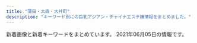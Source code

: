 ```yaml
---
title: "蒲田・大森・大井町"
description: "キーワード別にの巨乳アジアン・チャイナエステ嬢情報をまとめました。"
---
```


新着画像と新着キーワードをまとめています。
2021年06月05日の情報です。

<DmmAffiliateIns />
<KeywordTable
  shops={
    [
    {
        "img_links": [
            "http://heal-msg.com/images/kanban.jpg",
            "http://heal-msg.com/images/top.jpg",
            "http://heal-msg.com/staff/yuki/01.jpg",
            "http://heal-msg.com/staff/yuyu/01.jpg",
            "http://heal-msg.com/staff/rin/01.jpg",
            "http://heal-msg.com/images/staff_bj3.jpg",
            "http://heal-msg.com/images/news_bj3.jpg",
            "http://heal-msg.com/staff/rio/01.jpg",
            "http://heal-msg.com/staff/ruru/01.jpg",
            "http://heal-msg.com/images/staff0.jpg",
            "http://heal-msg.com/images/s_link.png",
            "http://heal-msg.com/staff/yuri/01.jpg",
            "http://heal-msg.com/images/s_news.png",
            "http://heal-msg.com/images/s_staff.png",
            "http://heal-msg.com/staff/rio/02.jpg"
        ],
        "keywords": {},
        "name": "Sweet Time",
        "url": "http://heal-msg.com/",
        "station": "JR\u5927\u68ee\u99c5\u6771\u53e3"
    },
    {
        "name": "\u6d77\u305d\u306e\u611b",
        "img_links": [
            "http://www.sea-love-hsl.info/uploads/sealove/images/mobile.jpg",
            "http://www.sea-love-hsl.info/uploads/sealove/images/end1.jpg",
            "http://www.sea-love-hsl.info/uploads/sealove/720870627235-e1385965056315.jpg",
            "http://www.sea-love-hsl.info/uploads/sealove/IMG_1490-768x1024.jpg",
            "http://www.sea-love-hsl.info/uploads/sealove/5AE848B7-49E7-4403-A738-2D85BF2E4059-768x1024.jpeg",
            "http://www.sea-love-hsl.info/uploads/sealove/images/news1.jpg",
            "http://www.sea-love-hsl.info/uploads/sealove/top1.jpg",
            "http://www.sea-love-hsl.info/uploads/sealove/IMG_1060-300x400.jpg",
            "http://www.sea-love-hsl.info/uploads/sealove/IMG_1060-768x1024.jpg",
            "http://www.sea-love-hsl.info/uploads/sealove/A8D1795E-CA06-4472-A635-D7A02AEF80C8-300x400.jpeg",
            "http://www.sea-love-hsl.info/uploads/sealove/D792F195-6C3F-4A81-9C18-BEB1DEC0489F.jpeg",
            "http://www.sea-love-hsl.info/uploads/sealove/staff_1.jpg",
            "http://www.sea-love-hsl.info/uploads/sealove/link_1.jpg",
            "http://www.sea-love-hsl.info/uploads/sealove/QQ\u56fe\u72472015102419044325-e1449569209313.jpg",
            "http://www.sea-love-hsl.info/uploads/sealove/QQ\u56fe\u72472015102419044325-300x400.jpg",
            "http://www.sea-love-hsl.info/uploads/sealove/5AE848B7-49E7-4403-A738-2D85BF2E4059-300x400.jpeg",
            "http://www.sea-love-hsl.info/uploads/sealove/545B5715-528D-4E72-9F31-7AFF1422771C-768x1024.jpeg",
            "http://www.sea-love-hsl.info/uploads/sealove/images/girl-z2.jpg",
            "http://www.sea-love-hsl.info/uploads/sealove/4C0568AE-93B2-47E4-808D-BA5ED67DA4B9-768x1024.jpeg",
            "http://www.sea-love-hsl.info/uploads/sealove/images/girl-z1.jpg",
            "http://www.sea-love-hsl.info/uploads/sealove/images/movie.jpg",
            "http://www.sea-love-hsl.info/uploads/sealove/images/n3.jpg",
            "http://www.sea-love-hsl.info/uploads/sealove/721016606079-768x1024.jpg",
            "http://www.sea-love-hsl.info/uploads/sealove/images/n1.jpg",
            "http://www.sea-love-hsl.info/uploads/sealove/A8D1795E-CA06-4472-A635-D7A02AEF80C8-768x1024.jpeg",
            "http://www.sea-love-hsl.info/uploads/sealove/IMG_1490-300x400.jpg"
        ],
        "station": "JR\u84b2\u7530\u99c5\u6771\u53e3",
        "url": "http://www.sea-love-hsl.info/",
        "keywords": {
            "84": 4,
            "90": 3,
            "83": 1,
            "E": 1,
            "C": 21,
            "D": 5,
            "85": 1,
            "86": 4,
            "F": 2
        }
    },
    {
        "name": "Lucky\uff5e\u30e9\u30c3\u30ad\u30fc",
        "keywords": {},
        "url": "https://lucky.jpn.vin/",
        "station": "JR\u5927\u4e95\u753a\u99c5\u897f\u53e3",
        "img_links": []
    },
    {
        "img_links": [
            "http://www1.spa-omori.com/static/upload/image/20210224/1614131672107791.jpg",
            "http://www1.spa-omori.com/static/upload/image/20210224/1614164483392795.jpg",
            "http://www1.spa-omori.com/static/upload/image/20210223/1614038060664396.jpg",
            "http://www1.spa-omori.com/static/upload/image/20210223/1614039618664763.jpg",
            "http://www1.spa-omori.com/static/upload/image/20210224/1614126651197768.jpg",
            "http://www1.spa-omori.com/static/upload/image/20210420/1618849598612571.jpg",
            "http://www1.spa-omori.com/static/upload/image/20210224/1614163084212688.jpg",
            "http://www1.spa-omori.com/static/upload/image/20210422/1619083226207707.jpg",
            "http://www1.spa-omori.com/static/upload/image/20210420/1618901294608640.jpg",
            "http://www1.spa-omori.com/static/upload/image/20210224/1614162944392810.jpg",
            "http://www1.spa-omori.com/94zc.com/img/totop_01.png",
            "http://www1.spa-omori.com/static/upload/image/20210223/1614039397117058.jpg",
            "http://www1.spa-omori.com/static/upload/image/20210223/1614039396132620.jpg",
            "http://www1.spa-omori.com/static/upload/image/20210223/1614060275116389.jpg",
            "http://www1.spa-omori.com/static/upload/image/20210223/1614039619556019.jpg",
            "http://www1.spa-omori.com/static/upload/image/20210224/1614132565625014.jpg",
            "http://www1.spa-omori.com/static/upload/image/20210224/1614163208116499.jpg",
            "http://www1.spa-omori.com/static/upload/image/20210223/1614039396756745.jpg",
            "http://www1.spa-omori.com/static/upload/image/20210224/1614126725700730.jpg",
            "http://www1.spa-omori.com/static/picture/picture.jpg",
            "http://www1.spa-omori.com/static/upload/image/20210223/1614046189930695.jpg",
            "http://www1.spa-omori.com/static/upload/image/20210420/1618923132466003.png",
            "http://www1.spa-omori.com/static/upload/image/20210422/1619083088173870.jpg"
        ],
        "station": "JR\u5927\u68ee\u99c5\u6771\u53e3",
        "name": "Magic Lovely",
        "keywords": {
            "87": 4
        },
        "url": "http://www1.spa-omori.com/"
    },
    {
        "name": "\u3075\u308f\u3075\u308f",
        "img_links": [
            "http://yurari.ests.co/photos/sites/33/2020/09/2020090115274081.jpg",
            "http://yurari.ests.co/photos/sites/33/2020/06/2020061916403177.jpg",
            "http://yurari.ests.co/images/room4.jpg",
            "http://yurari.ests.co/photos/sites/33/2021/02/202102041041291.jpg",
            "http://yurari.ests.co/photos/sites/33/2021/04/2021041710082224.jpg",
            "http://yurari.ests.co/images/service1.jpg",
            "http://yurari.ests.co/images/s_staff.png",
            "http://yurari.ests.co/images/room3.jpg",
            "http://yurari.ests.co/photos/sites/33/2020/09/2020090115273947.jpg",
            "http://yurari.ests.co/photos/sites/33/2020/10/2020102211543336.jpg",
            "http://yurari.ests.co/images/top.jpg",
            "http://yurari.ests.co/images/room1.jpg",
            "http://yurari.ests.co/images/room2.jpg",
            "http://yurari.ests.co/images/info.jpg",
            "http://yurari.ests.co/images/service3.jpg",
            "http://yurari.ests.co/photos/sites/33/2020/10/2020102111224281.jpg",
            "http://yurari.ests.co/photos/sites/33/2021/06/202106031105436.jpg",
            "http://yurari.ests.co/photos/sites/33/2021/06/2021060310574924.jpg",
            "http://yurari.ests.co/images/s_service.png",
            "http://yurari.ests.co/images/s_pick.jpg",
            "http://yurari.ests.co/photos/sites/33/2020/07/2020072517001526.jpg",
            "http://yurari.ests.co/photos/sites/33/2021/05/2021052112051577.jpg",
            "http://yurari.ests.co/images/mobile.jpg",
            "http://yurari.ests.co/photos/sites/33/2020/10/2020101317404868.jpg",
            "http://yurari.ests.co/photos/sites/33/2021/04/2021042913543085.jpg",
            "http://yurari.ests.co/photos/sites/33/2020/09/2020090215054013.jpg",
            "http://yurari.ests.co/images/service2.jpg",
            "http://yurari.ests.co/photos/sites/33/2020/12/2020121917142684.jpg",
            "http://yurari.ests.co/photos/sites/33/2020/08/2020080117472090.jpg",
            "http://yurari.ests.co/images/s_news.jpg",
            "http://yurari.ests.co/photos/sites/33/2021/03/2021031211252053.jpg",
            "http://yurari.ests.co/images/service4.jpg"
        ],
        "url": "http://yurari.ests.co/",
        "station": "JR\u84b2\u7530\u99c5\u897f\u53e3",
        "keywords": {
            "84": 10,
            "86": 30,
            "F": 20,
            "92": 10,
            "D": 110,
            "E": 30,
            "83": 10,
            "88": 10,
            "87": 30,
            "85": 60
        }
    },
    {
        "img_links": [
            "http://www.tokyo-0001.xyz/img/bnr02.jpg",
            "http://www.tokyo-0001.xyz/img/ttl-02.png",
            "http://www.tokyo-0001.xyz/img/girls05.jpg",
            "http://www.tokyo-0001.xyz/img/girls04.jpg",
            "http://www.tokyo-0001.xyz/img/ttl-01.png",
            "http://www.tokyo-0001.xyz/img/girls01.jpg",
            "http://www.tokyo-0001.xyz/img/girls02.jpg",
            "http://www.tokyo-0001.xyz/img/img1.jpg",
            "http://www.tokyo-0001.xyz/img/img2.jpg",
            "http://www.tokyo-0001.xyz/img/girls06.jpg",
            "http://www.tokyo-0001.xyz/img/ttl-04.png",
            "http://www.tokyo-0001.xyz/img/bnr00.jpg",
            "http://www.tokyo-0001.xyz/img/bnr01.jpg",
            "http://www.tokyo-0001.xyz/img/ttl-03.png",
            "http://www.tokyo-0001.xyz/img/girls03.jpg",
            "http://www.tokyo-0001.xyz/img/img-txt-01.png",
            "http://www.tokyo-0001.xyz/img/img3.jpg"
        ],
        "keywords": {},
        "url": "http://www.tokyo-0001.xyz/",
        "station": "JR\u84b2\u7530\u99c5\u897f\u53e3",
        "name": "NEW\u30a4\u30d6"
    },
    {
        "url": "http://relax-massage.biz/",
        "name": "ONLY ONE",
        "keywords": {
            "C": 4,
            "D": 8,
            "E": 4
        },
        "img_links": [
            "http://relax-massage.biz/images/acc1.jpg",
            "http://relax-massage.biz/images/txt-header-phonet.png",
            "http://relax-massage.biz/images/img-therapistt.jpg",
            "http://relax-massage.biz/images/ttl-concept.png",
            "http://relax-massage.biz/images/ttl-therapist.png",
            "http://relax-massage.biz/images/ttl-information.png",
            "http://relax-massage.biz/images/ttl-qrt.png",
            "http://relax-massage.biz/images/img-therapist.jpg",
            "http://relax-massage.biz/images/txt-header-storeinfo.png",
            "http://relax-massage.biz/images/bg-image-consept.png",
            "http://relax-massage.biz/images/img-header-mainvisual01.jpg",
            "http://relax-massage.biz/images/acc.jpg",
            "http://relax-massage.biz/images/ttl-qr.png",
            "http://relax-massage.biz/images/ttl-pickup.png",
            "http://relax-massage.biz/images/bnr-sp-campaign01.jpg",
            "http://relax-massage.biz/images/cg01.jpg",
            "http://relax-massage.biz/images/cg03.jpg",
            "http://relax-massage.biz/images/txt-footer-copyright.png",
            "http://relax-massage.biz/images/cg02.jpg",
            "http://relax-massage.biz/images/cg06.jpg",
            "http://relax-massage.biz/images/img-link.jpg",
            "http://relax-massage.biz/images/bnr-campaign01.jpg",
            "http://relax-massage.biz/images/qr.jpg",
            "http://relax-massage.biz/images/ttl-qrf.png",
            "http://relax-massage.biz/images/img-header-mainvisual01t.jpg",
            "http://relax-massage.biz/images/ttl-concept2.png",
            "http://relax-massage.biz/images/ttl-link.png",
            "http://relax-massage.biz/images/ttl-conceptt.png",
            "http://relax-massage.biz/images/img-linkt.jpg",
            "http://relax-massage.biz/images/txt-header-phone.png",
            "http://relax-massage.biz/images/ttl-concept2t.png",
            "http://relax-massage.biz/images/bg-image-consept02.png",
            "http://relax-massage.biz/images/ttl-pickupt.png"
        ],
        "station": "JR\u84b2\u7530\u99c5\u897f\u53e3"
    },
    {
        "keywords": {
            "86": 9,
            "C": 5,
            "88": 2,
            "87": 5,
            "83": 1,
            "D": 14,
            "85": 8,
            "E": 6
        },
        "img_links": [
            "http://www.e-uluru.info/images/upload/d4a6c5a9e3801cc7.jpg",
            "http://www.e-uluru.info/girl/016.jpg",
            "http://www.e-uluru.info/images/upload/thumb/2e83ce7f87e28c10.jpg",
            "http://www.e-uluru.info/images/upload/thumb/90eec703fb0861db.jpg",
            "http://www.e-uluru.info/images/upload/thumb/ebc831946fdc3143.jpg",
            "http://www.e-uluru.info/images/upload/thumb/2951922eff997d84.jpg",
            "http://www.e-uluru.info/images/upload/a944203deb9da4de.jpg",
            "http://www.e-uluru.info/s/images/icon_info.png",
            "http://www.e-uluru.info/images/upload/thumb/1ddb0f728d864feb.jpg",
            "http://www.e-uluru.info/images/upload/thumb/d33358c73f674e0d.jpg",
            "http://www.e-uluru.info/images/upload/thumb/db7023b92ef16bbc.jpg",
            "http://www.e-uluru.info/girl/020.jpg",
            "http://www.e-uluru.info/images/index_04.png",
            "http://www.e-uluru.info/images/upload/thumb/71169c7f826021d0.jpg",
            "http://www.e-uluru.info/images/upload/f642dd084fb225c9.jpg",
            "http://www.e-uluru.info/s/images/icon_staff.png",
            "http://www.e-uluru.info/s/images/r03.jpg",
            "http://www.e-uluru.info/girl/024.jpg",
            "http://www.e-uluru.info/images/upload/thumb/ad830a43974bad03.jpg",
            "http://www.e-uluru.info/images/r05.jpg",
            "http://www.e-uluru.info/girl/018.jpg",
            "http://www.e-uluru.info/s/images/icon_tel.png",
            "http://www.e-uluru.info/images/upload/9e6373c225b7bc51.jpg",
            "http://www.e-uluru.info/images/upload/e8b0d029c217c7cc.jpg",
            "http://www.e-uluru.info/s/images/r02.jpg",
            "http://www.e-uluru.info/images/index_05.png",
            "http://www.e-uluru.info/girl/033.jpg",
            "http://www.e-uluru.info/s/images/r05.jpg",
            "http://www.e-uluru.info/images/upload/thumb/12cb1bdfa779a5e6.jpg",
            "http://www.e-uluru.info/s/girl/01.jpg",
            "http://www.e-uluru.info/images/upload/thumb/98ac232614327354.jpg",
            "http://www.e-uluru.info/images/r02.jpg",
            "http://www.e-uluru.info/images/upload/db7023b92ef16bbc.jpg",
            "http://www.e-uluru.info/images/upload/thumb/2d668ea61cdabce4.jpg",
            "http://www.e-uluru.info/images/upload/056ff3de81fe9024.jpg",
            "http://www.e-uluru.info/images/info_08.png",
            "http://www.e-uluru.info/images/upload/thumb/056ff3de81fe9024.jpg",
            "http://www.e-uluru.info/images/upload/08e930d29f9d5b3e.jpg",
            "http://www.e-uluru.info/girl/031.jpg",
            "http://www.e-uluru.info/images/upload/30e7a9b6a2619196.jpg",
            "http://www.e-uluru.info/images/upload/ebc831946fdc3143.jpg",
            "http://www.e-uluru.info/images/upload/7a73ef7475560f16.jpg",
            "http://www.e-uluru.info/s/images/icon_topics.png",
            "http://www.e-uluru.info/images/index_11.png",
            "http://www.e-uluru.info/images/index_01.png",
            "http://www.e-uluru.info/images/upload/71169c7f826021d0.jpg",
            "http://www.e-uluru.info/images/upload/b5241af23f911574.jpg",
            "http://www.e-uluru.info/s/images/icon_top.png",
            "http://www.e-uluru.info/images/upload/adc24ea0648493e2.jpg",
            "http://www.e-uluru.info/images/upload/2e83ce7f87e28c10.jpg",
            "http://www.e-uluru.info/images/upload/thumb/d4a6c5a9e3801cc7.jpg",
            "http://www.e-uluru.info/images/upload/thumb/f436fca81b34a90a.jpg",
            "http://www.e-uluru.info/images/upload/6f79d09c6041afd7.jpg",
            "http://www.e-uluru.info/images/upload/24e3367119cd81d4.jpg",
            "http://www.e-uluru.info/images/upload/12cb1bdfa779a5e6.jpg",
            "http://www.e-uluru.info/images/index_13.png",
            "http://www.e-uluru.info/images/info01.png",
            "http://www.e-uluru.info/girl/032.jpg",
            "http://www.e-uluru.info/images/index_12.png",
            "http://www.e-uluru.info/images/upload/f436fca81b34a90a.jpg",
            "http://www.e-uluru.info/images/index_08.png",
            "http://www.e-uluru.info/images/r03.jpg",
            "http://www.e-uluru.info/s/images/r01.jpg",
            "http://www.e-uluru.info/images/upload/thumb/adc24ea0648493e2.jpg",
            "http://www.e-uluru.info/images/upload/1ddb0f728d864feb.jpg",
            "http://www.e-uluru.info/images/upload/thumb/f642dd084fb225c9.jpg",
            "http://www.e-uluru.info/images/index_07.png",
            "http://www.e-uluru.info/images/rec_09.png",
            "http://www.e-uluru.info/images/upload/thumb/539dd2297c44dec2.jpg",
            "http://www.e-uluru.info/images/upload/thumb/6f79d09c6041afd7.jpg",
            "http://www.e-uluru.info/images/upload/2951922eff997d84.jpg",
            "http://www.e-uluru.info/images/rec_08.png",
            "http://www.e-uluru.info/images/index_06.png",
            "http://www.e-uluru.info/s/images/icon_covergirl.png",
            "http://www.e-uluru.info/images/upload/a86dfeb81b8ab370.jpg",
            "http://www.e-uluru.info/images/r01.jpg",
            "http://www.e-uluru.info/images/pro.jpg",
            "http://www.e-uluru.info/images/upload/8ee8987b2165d4fc.jpg",
            "http://www.e-uluru.info/images/index_02.png",
            "http://www.e-uluru.info/images/staff_08.png",
            "http://www.e-uluru.info/girl/015.jpg",
            "http://www.e-uluru.info/images/upload/5dcabd8808e86a8c.jpg",
            "http://www.e-uluru.info/images/upload/thumb/a86dfeb81b8ab370.jpg",
            "http://www.e-uluru.info/girl/06.jpg",
            "http://www.e-uluru.info/images/upload/539dd2297c44dec2.jpg",
            "http://www.e-uluru.info/images/upload/d33358c73f674e0d.jpg",
            "http://www.e-uluru.info/images/upload/b71e9dc3cfa0f9b4.jpg",
            "http://www.e-uluru.info/images/index_03.png",
            "http://www.e-uluru.info/images/upload/thumb/a42cde1d7d7ca5c0.jpg",
            "http://www.e-uluru.info/images/upload/thumb/08e930d29f9d5b3e.jpg",
            "http://www.e-uluru.info/girl/028.jpg",
            "http://www.e-uluru.info/images/upload/thumb/b71e9dc3cfa0f9b4.jpg",
            "http://www.e-uluru.info/girl/034.jpg",
            "http://www.e-uluru.info/images/upload/thumb/7f7dddd2f5898b5a.jpg",
            "http://www.e-uluru.info/images/upload/thumb/7a73ef7475560f16.jpg",
            "http://www.e-uluru.info/images/upload/thumb/a944203deb9da4de.jpg",
            "http://www.e-uluru.info/images/sys_08.png",
            "http://www.e-uluru.info/girl/012.jpg",
            "http://www.e-uluru.info/girl/019.jpg",
            "http://www.e-uluru.info/girl/030.jpg",
            "http://www.e-uluru.info/images/upload/03b615dbd4a8d4e4.jpg",
            "http://www.e-uluru.info/images/upload/7f7dddd2f5898b5a.jpg",
            "http://www.e-uluru.info/images/upload/ad830a43974bad03.jpg",
            "http://www.e-uluru.info/girl/021.jpg",
            "http://www.e-uluru.info/images/upload/90eec703fb0861db.jpg",
            "http://www.e-uluru.info/images/upload/98ac232614327354.jpg",
            "http://www.e-uluru.info/images/upload/a42cde1d7d7ca5c0.jpg",
            "http://www.e-uluru.info/girl/013.jpg",
            "http://www.e-uluru.info/girl/014.jpg",
            "http://www.e-uluru.info/girl/01.jpg",
            "http://www.e-uluru.info/girl/07.jpg"
        ],
        "name": "\u7f8e\u7409\u7409",
        "station": "JR\u84b2\u7530\u99c5\u6771\u53e3",
        "url": "http://www.e-uluru.info/"
    },
    {
        "url": "http://www.remonesthe.com/",
        "name": "LEMON*\u30ec\u30e2\u30f3",
        "img_links": [
            "http://www.remonesthe.com/upload/girl/img_sch/img_sch_0013.jpg",
            "http://www.remonesthe.com/upload/girl/img01/img1_0015.jpg",
            "http://www.remonesthe.com/upload/girl/img_list01/img_list_0022.jpg",
            "http://www.remonesthe.com/upload/girl/img01/img3_0008.jpg",
            "http://www.remonesthe.com/upload/girl/img02/img2_0007.jpg",
            "http://www.remonesthe.com/upload/girl/img03/img1_0008.jpg",
            "http://www.remonesthe.com/upload/girl/img01/img1_0022.jpg",
            "http://www.remonesthe.com/upload/girl/img04/img1_0016.jpg",
            "http://www.remonesthe.com/img/pro_tit_age.jpg",
            "http://www.remonesthe.com/upload/girl/img01/img1_0021.jpg",
            "http://www.remonesthe.com/upload/girl/img02/img3_0007.jpg",
            "http://www.remonesthe.com/upload/girl/img02/img1_0007.jpg",
            "http://www.remonesthe.com/upload/girl/img04/img1_0022.jpg",
            "http://www.remonesthe.com/upload/girl/img_sch/img_sch_0021.jpg",
            "http://www.remonesthe.com/upload/girl/img02/img1_0019.jpg",
            "http://www.remonesthe.com/upload/girl/img05/img1_0013.jpg",
            "http://www.remonesthe.com/upload/girl/img04/img1_0013.jpg",
            "http://www.remonesthe.com/upload/girl/img02/img1_0021.jpg",
            "http://www.remonesthe.com/upload/girl/img02/img1_0013.jpg",
            "http://www.remonesthe.com/img/pro_tit_size.jpg",
            "http://www.remonesthe.com/upload/girl/img_sch/img_sch_0008.jpg",
            "http://www.remonesthe.com/upload/girl/img04/img1_0008.jpg",
            "http://www.remonesthe.com/upload/girl/img01/img2_0019.jpg",
            "http://www.remonesthe.com/upload/girl/img03/img1_0019.jpg",
            "http://www.remonesthe.com/upload/girl/img05/img1_0023.jpg",
            "http://www.remonesthe.com/upload/girl/img02/img1_0016.jpg",
            "http://www.remonesthe.com/upload/girl/img01/img1_0008.jpg",
            "http://www.remonesthe.com/upload/girl/img01/img1_0023.jpg",
            "http://www.remonesthe.com/upload/girl/img01/img2_0007.jpg",
            "http://www.remonesthe.com/upload/girl/img04/img1_0015.jpg",
            "http://www.remonesthe.com/upload/girl/img01/img1_0007.jpg",
            "http://www.remonesthe.com/img/pro_tit_name.jpg",
            "http://www.remonesthe.com/upload/girl/img05/img1_0021.jpg",
            "http://www.remonesthe.com/upload/girl/img03/img1_0013.jpg",
            "http://www.remonesthe.com/upload/girl/img01/img2_0008.jpg",
            "http://www.remonesthe.com/upload/girl/img05/img1_0008.jpg",
            "http://www.remonesthe.com/upload/girl/img03/img1_0007.jpg",
            "http://www.remonesthe.com/upload/girl/img_sch/img_sch_0007.jpg",
            "http://www.remonesthe.com/upload/girl/img01/img1_0016.jpg",
            "http://www.remonesthe.com/upload/girl/img05/img1_0019.jpg",
            "http://www.remonesthe.com/upload/girl/img04/img1_0019.jpg",
            "http://www.remonesthe.com/upload/girl/img03/img1_0016.jpg",
            "http://www.remonesthe.com/img/main_top.png",
            "http://www.remonesthe.com/img/tit_staff.jpg",
            "http://www.remonesthe.com/img/pro_modoru.jpg",
            "http://www.remonesthe.com/upload/girl/img02/img1_0018.jpg",
            "http://www.remonesthe.com/upload/girl/img_list01/img_list_0023.jpg",
            "http://www.remonesthe.com/upload/girl/img03/img1_0021.jpg",
            "http://www.remonesthe.com/upload/girl/img03/img1_0023.jpg",
            "http://www.remonesthe.com/upload/girl/img02/img2_0008.jpg",
            "http://www.remonesthe.com/upload/girl/img02/img1_0023.jpg",
            "http://www.remonesthe.com/upload/girl/img03/img1_0022.jpg",
            "http://www.remonesthe.com/upload/girl/img01/img1_0018.jpg",
            "http://www.remonesthe.com/upload/girl/img05/img1_0016.jpg",
            "http://www.remonesthe.com/upload/girl/img01/img1_0013.jpg",
            "http://www.remonesthe.com/upload/girl/img02/img3_0008.jpg",
            "http://www.remonesthe.com/upload/girl/img_sch/img_sch_0015.jpg",
            "http://www.remonesthe.com/upload/girl/img_sch/img_sch_0019.jpg",
            "http://www.remonesthe.com/upload/girl/img05/img1_0018.jpg",
            "http://www.remonesthe.com/upload/girl/img01/img3_0007.jpg",
            "http://www.remonesthe.com/upload/girl/img05/img1_0015.jpg",
            "http://www.remonesthe.com/upload/girl/img_sch/img_sch_0018.jpg",
            "http://www.remonesthe.com/upload/girl/img01/img1_0019.jpg",
            "http://www.remonesthe.com/upload/girl/img02/img2_0019.jpg",
            "http://www.remonesthe.com/upload/girl/img_sch/img_sch_0022.jpg",
            "http://www.remonesthe.com/upload/girl/img_sch/img_sch_0023.jpg",
            "http://www.remonesthe.com/upload/girl/img04/img1_0021.jpg",
            "http://www.remonesthe.com/upload/girl/img02/img1_0015.jpg",
            "http://www.remonesthe.com/upload/girl/img02/img1_0008.jpg",
            "http://www.remonesthe.com/banner/koko_468x60.png",
            "http://www.remonesthe.com/upload/girl/img05/img1_0022.jpg",
            "http://www.remonesthe.com/upload/girl/img_sch/img_sch_0016.jpg",
            "http://www.remonesthe.com/img/tit_profile.jpg",
            "http://www.remonesthe.com/upload/girl/img04/img1_0023.jpg",
            "http://www.remonesthe.com/upload/girl/img02/img1_0022.jpg",
            "http://www.remonesthe.com/upload/girl/img03/img1_0015.jpg",
            "http://www.remonesthe.com/upload/girl/img04/img1_0007.jpg",
            "http://www.remonesthe.com/upload/girl/img05/img1_0007.jpg",
            "http://www.remonesthe.com/upload/girl/img03/img1_0018.jpg",
            "http://www.remonesthe.com/upload/girl/img04/img1_0018.jpg"
        ],
        "station": "JR\u84b2\u7530\u99c5\u6771\u53e3",
        "keywords": {
            "87": 27,
            "86": 17,
            "D": 22,
            "\u4e73": 2,
            "C": 31,
            "E": 8,
            "88": 10
        }
    },
    {
        "name": "\u30b7\u30e3\u30eb\u30e0",
        "url": "http://syarumu.net",
        "station": "JR\u84b2\u7530\u99c5\u6771\u53e3",
        "img_links": [
            "http://syarumu.net/up/uploads/20190714114509image.jpeg",
            "http://syarumu.net/up/uploads/20160811191905hitomi.jpg",
            "http://syarumu.net/up/newsimg/20180519143336risa1.jpg",
            "http://syarumu.net/up/uploads/20190903230049natumi2.jpg",
            "http://syarumu.net/up/uploads/20190301204316ayako.jpg",
            "http://syarumu.net/up/uploads/20161219214103hitomi1.jpg",
            "http://syarumu.net/up/uploads/20171016204051mayumi1.jpg",
            "http://syarumu.net/up/uploads/20200728221353kana.jpg",
            "http://syarumu.net/up/uploads/20171016204051mayumi.jpg",
            "http://syarumu.net/up/newsimg/201707272103202.jpg",
            "http://syarumu.net/up/uploads/202006222228319.jpg",
            "http://syarumu.net/up/uploads/20200728221316kan.jpg",
            "http://syarumu.net/up/uploads/20191121214442AXKE6657.jpg",
            "http://syarumu.net/images/qj.jpg",
            "http://syarumu.net/up/uploads/20171016204051mayumi2.jpg",
            "http://syarumu.net/up/uploads/20160813224746kasumi.jpg",
            "http://syarumu.net/up/uploads/20190516211959k1.jpg",
            "http://syarumu.net/up/uploads/20171119193048nana4.jpg",
            "http://syarumu.net/up/uploads/20201008205617r.jpg",
            "http://syarumu.net/up/uploads/20190426134932sumire.jpg",
            "http://syarumu.net/up/uploads/20190525003732risa.jpg",
            "http://syarumu.net/up/uploads/20190819221937moe.jpg",
            "http://syarumu.net/up/uploads/20190912225334hina2.jpg",
            "http://syarumu.net/up/uploads/20170106012055kira3.jpg",
            "http://syarumu.net/up/uploads/20180802213619serina1.jpg",
            "http://syarumu.net/up/uploads/20160812161757aiko4.jpg",
            "http://syarumu.net/up/uploads/2020062222282211.jpg",
            "http://syarumu.net/up/uploads/20170406223535mao.jpg",
            "http://syarumu.net/up/uploads/20170108170417kira4.jpg",
            "http://syarumu.net/up/uploads/20180802213607serina.jpg",
            "http://syarumu.net/up/uploads/20190525003719risa1.jpg",
            "http://syarumu.net/up/newsimg/20170406223636mao.jpg",
            "http://syarumu.net/up/newsimg/20180519150354kanaa.jpg",
            "http://syarumu.net/up/uploads/20190912225320hina.jpg",
            "http://syarumu.net/up/uploads/2017101023014120170519212939eri1.jpg",
            "http://syarumu.net/up/uploads/20180802213555serina2.jpg",
            "http://syarumu.net/images/price.jpg",
            "http://syarumu.net/up/uploads/20190813233629mirai2.jpg",
            "http://syarumu.net/up/uploads/20190903230049natumi.jpg",
            "http://syarumu.net/images/tel.jpg",
            "http://syarumu.net/up/uploads/20190516212007k2.jpg",
            "http://syarumu.net/up/uploads/20160812161809aiko5.jpg",
            "http://syarumu.net/up/uploads/20190522203024saori2.jpg",
            "http://syarumu.net/up/uploads/20190720013113erika.jpg",
            "http://syarumu.net/images/qr.jpg",
            "http://syarumu.net/up/uploads/20191121214351yua.jpg",
            "http://syarumu.net/up/uploads/20160812161741aiko.jpg",
            "http://syarumu.net/up/uploads/20190301204324ayako1.jpg",
            "http://syarumu.net/up/newsimg/20171016204113mayumi1.jpg",
            "http://syarumu.net/up/uploads/20171119193015nana3.jpg",
            "http://syarumu.net/up/uploads/20191028120109pre.jpg",
            "http://syarumu.net/up/uploads/20190912225327hina1.jpg",
            "http://syarumu.net/up/uploads/20171001173455haruka.jpg",
            "http://syarumu.net/images/info.png",
            "http://syarumu.net/up/uploads/20181204215307yurika.jpg",
            "http://syarumu.net/up/uploads/20190426134943sumire1.jpg",
            "http://syarumu.net/up/uploads/20190522203018saori1.jpg",
            "http://syarumu.net/up/uploads/20180802213749ai.jpg"
        ],
        "keywords": {}
    },
    {
        "img_links": [],
        "station": "JR\u5927\u4e95\u753a\u99c5\u4e2d\u592e\u53e3",
        "name": "\u3064\u307c\u307f",
        "url": "http://rin-rinpa.info/",
        "keywords": {}
    },
    {
        "keywords": {},
        "img_links": [],
        "station": "JR\u5927\u68ee\u99c5\u6771\u53e3",
        "url": "http://ikoi.xyz.mn/",
        "name": "\u61a9"
    },
    {
        "station": "JR\u84b2\u7530\u99c5\u6771\u53e3",
        "name": "\u30de\u30ea\u30e2",
        "keywords": {},
        "url": "http://rainbowest.info/",
        "img_links": [
            "http://rainbowest.info/images/rec.png",
            "http://rainbowest.info/up/uploads/20181126232839r.jpg",
            "http://rainbowest.info/up/uploads/20201030211457ri1.jpg",
            "http://rainbowest.info/images/s2.jpg",
            "http://rainbowest.info/images/ttl_price.png",
            "http://rainbowest.info/images/price.jpg",
            "http://rainbowest.info/images/t2.png",
            "http://rainbowest.info/up/uploads/20181126233152s.jpg",
            "http://rainbowest.info/up/uploads/20200920192127a.jpg",
            "http://rainbowest.info/images/t1.png",
            "http://rainbowest.info/images/ttl_staff.png",
            "http://rainbowest.info/images/header_bg.png",
            "http://rainbowest.info/up/uploads/20181126233125aya.jpg",
            "http://rainbowest.info/images/k.png",
            "http://rainbowest.info/up/uploads/20201030211630ri2.jpg",
            "http://rainbowest.info/images/ttl_qj.png"
        ]
    },
    {
        "url": "http://diana.jeez.jp/",
        "keywords": {
            "\u30bb\u30af\u30b7\u30fc": 3
        },
        "name": "\u30c0\u30a4\u30a2\u30ca\u30fbDIANA",
        "station": "JR\u84b2\u7530\u99c5\u897f\u53e3",
        "img_links": [
            "http://diana.jeez.jp/public/20210521-094009-263.jpeg",
            "http://diana.jeez.jp/images/girl-z2.jpg",
            "http://diana.jeez.jp/public/20180929-222629-193.jpeg",
            "http://diana.jeez.jp/public/20181111-190416-494.jpeg",
            "http://diana.jeez.jp/public/20191220-001603-640.jpeg",
            "http://diana.jeez.jp/public/20190613-175853-722.jpeg",
            "http://diana.jeez.jp/public/20181111-190307-983.jpeg",
            "http://diana.jeez.jp/public/20190726-190619-915.jpeg",
            "http://diana.jeez.jp/public/20190809-025651-969.jpeg",
            "http://diana.jeez.jp/public/20200228-161440-768.jpeg",
            "http://diana.jeez.jp/public/20191210-122526-507.jpeg",
            "http://diana.jeez.jp/public/20190728-125640-302.jpeg",
            "http://diana.jeez.jp/public/20200108-170159-924.jpeg",
            "http://diana.jeez.jp/public/20181111-190250-481.jpeg",
            "http://diana.jeez.jp/public/20191109-124210-239.jpeg",
            "http://diana.jeez.jp/public/20200103-105226-562.jpeg",
            "http://diana.jeez.jp/public/20190710-152027-812.jpeg",
            "http://diana.jeez.jp/public/20200211-132149-221.jpeg",
            "http://diana.jeez.jp/public/20191224-032315-269.jpeg",
            "http://diana.jeez.jp/public/20190426-105139-740.jpg",
            "http://diana.jeez.jp/ueditor/php/upload/image/20190424/1556109007155859.jpg",
            "http://diana.jeez.jp/images/girl-z1.jpg",
            "http://diana.jeez.jp/public/20190610-162055-294.jpeg",
            "http://diana.jeez.jp/public/20190610-160901-701.jpeg",
            "http://diana.jeez.jp/public/20210510-143508-126.jpeg",
            "http://diana.jeez.jp/public/20210603-162953-243.jpeg",
            "http://diana.jeez.jp/public/20181111-190402-789.jpeg"
        ]
    },
    {
        "url": "http://u-care.ests.jp/",
        "name": "CoCo.\u30a4\u30a4\u306d!",
        "station": "JR\u84b2\u7530\u99c5\u897f\u53e3",
        "img_links": [
            "http://u-care.ests.jp/photos/sites/36/2019/07/2019072818340741.jpg",
            "http://u-care.ests.jp/photos/sites/36/2020/01/2020012715190245.jpg",
            "http://u-care.ests.jp/images/pick_bj3.jpg",
            "http://u-care.ests.jp/photos/sites/36/2021/04/2021042523083797.jpeg",
            "http://u-care.ests.jp/photos/sites/36/2019/07/2019072818372591.jpg",
            "http://u-care.ests.jp/photos/sites/36/2020/01/2020012715190876.jpg",
            "http://u-care.ests.jp/photos/sites/36/2021/05/202105080345158.jpeg",
            "http://u-care.ests.jp/images/s_staff.jpg",
            "http://u-care.ests.jp/photos/sites/36/2020/11/2020112313092447.jpg",
            "http://u-care.ests.jp/images/nbj3.jpg",
            "http://u-care.ests.jp/photos/sites/36/2021/05/2021050915511431.jpeg",
            "http://u-care.ests.jp/images/room4.jpg",
            "http://u-care.ests.jp/images/s.png",
            "http://u-care.ests.jp/photos/sites/36/2021/05/2021050915503123.jpeg",
            "http://u-care.ests.jp/images/pick_bj1.jpg",
            "http://u-care.ests.jp/photos/sites/36/2021/05/2021050803451611.jpeg",
            "http://u-care.ests.jp/images/room5.jpg",
            "http://u-care.ests.jp/images/s1.png",
            "http://u-care.ests.jp/photos/sites/36/2021/02/2021020516323421.jpg",
            "http://u-care.ests.jp/images/mobile.jpg",
            "http://u-care.ests.jp/photos/sites/36/2021/02/2021020516324022.jpg",
            "http://u-care.ests.jp/photos/sites/36/2020/11/2020112313091813.jpg",
            "http://u-care.ests.jp/photos/sites/36/2020/12/2020120314112231.jpg",
            "http://u-care.ests.jp/photos/sites/36/2019/07/2019072818341268.jpg",
            "http://u-care.ests.jp/images/cocoiineputiandian.jpg",
            "http://u-care.ests.jp/images/new.jpg",
            "http://u-care.ests.jp/photos/sites/36/2019/11/2019110314145623.jpg",
            "http://u-care.ests.jp/images/nbj1.jpg",
            "http://u-care.ests.jp/images/room6.jpg",
            "http://u-care.ests.jp/photos/sites/36/2019/07/2019072818341463.jpg",
            "http://u-care.ests.jp/images/1.jpg",
            "http://u-care.ests.jp/photos/sites/36/2019/11/2019110314145767.jpg",
            "http://u-care.ests.jp/photos/sites/36/2021/05/2021050915502499.jpeg",
            "http://u-care.ests.jp/images/a.png",
            "http://u-care.ests.jp/images/s_link.jpg",
            "http://u-care.ests.jp/images/twitter.jpg",
            "http://u-care.ests.jp/images/b.png",
            "http://u-care.ests.jp/photos/sites/36/2020/12/2020120314112720.jpg",
            "http://u-care.ests.jp/photos/sites/36/2019/07/201907281834152.jpg",
            "http://u-care.ests.jp/images/room3.jpg",
            "http://u-care.ests.jp/photos/sites/36/2021/05/2021050803451364.jpeg",
            "http://u-care.ests.jp/photos/sites/36/2021/04/2021040821454611.jpeg",
            "http://u-care.ests.jp/images/room1.jpg",
            "http://u-care.ests.jp/images/s_blog.jpg",
            "http://u-care.ests.jp/images/s_pick.jpg",
            "http://u-care.ests.jp/images/hua.png",
            "http://u-care.ests.jp/photos/sites/36/2020/12/2020120314113358.jpg",
            "http://u-care.ests.jp/images/top.png",
            "http://u-care.ests.jp/photos/sites/36/2019/07/201907281834129.jpg",
            "http://u-care.ests.jp/photos/sites/36/2019/07/2019072818340893.jpg",
            "http://u-care.ests.jp/images/s_face.jpg",
            "http://u-care.ests.jp/photos/sites/36/2021/04/2021040821455253.jpeg",
            "http://u-care.ests.jp/photos/sites/36/2019/07/2019072818341331.jpg",
            "http://u-care.ests.jp/images/room2.jpg",
            "http://u-care.ests.jp/photos/sites/36/2021/04/2021042523083915.jpeg",
            "http://u-care.ests.jp/photos/sites/36/2021/04/2021042523083640.jpeg"
        ],
        "keywords": {
            "86": 38,
            "C": 14,
            "F": 12,
            "85": 26,
            "89": 24,
            "87": 68,
            "D": 118,
            "E": 12
        }
    },
    {
        "station": "JR\u5927\u4e95\u753a\u99c5\u4e2d\u592e\u53e3",
        "keywords": {
            "C": 32,
            "D": 8,
            "85": 24,
            "86": 8
        },
        "url": "http://www.oasis.maesjp.com/",
        "name": "\u30aa\u30a2\u30b7\u30b9",
        "img_links": [
            "http://www.oasis.maesjp.com/images/b-tel.png",
            "http://www.oasis.maesjp.com/images/rsubt5.png",
            "http://www.oasis.maesjp.com/images/r03.jpg",
            "http://www.oasis.maesjp.com/files/006.jpg",
            "http://www.oasis.maesjp.com/images/r04.jpg",
            "http://www.oasis.maesjp.com/images/b-online.png",
            "http://www.oasis.maesjp.com/files/006-02.jpg",
            "http://www.oasis.maesjp.com/images/rsubt7.png",
            "http://www.oasis.maesjp.com/images/slider-img001.jpg",
            "http://www.oasis.maesjp.com/photo_news/upimg/186206057f263d87e0_1.jpg",
            "http://www.oasis.maesjp.com/images/r02.jpg",
            "http://www.oasis.maesjp.com/files/002.jpg",
            "http://www.oasis.maesjp.com/files/002-02.jpg",
            "http://www.oasis.maesjp.com/files/003.jpg",
            "http://www.oasis.maesjp.com/files/003-02.jpg",
            "http://www.oasis.maesjp.com/images/tel2.png",
            "http://www.oasis.maesjp.com/files/004.jpg",
            "http://www.oasis.maesjp.com/files/004-02.jpg",
            "http://www.oasis.maesjp.com/images/m3.jpg",
            "http://www.oasis.maesjp.com/files/001.jpg",
            "http://www.oasis.maesjp.com/images/m2.jpg",
            "http://www.oasis.maesjp.com/images/m4.jpg",
            "http://www.oasis.maesjp.com/images/rsubt2.png",
            "http://www.oasis.maesjp.com/images/rsubt3.png",
            "http://www.oasis.maesjp.com/images/m6.jpg",
            "http://www.oasis.maesjp.com/files/001-02.jpg",
            "http://www.oasis.maesjp.com/images/m1.jpg",
            "http://www.oasis.maesjp.com/images/r01.jpg",
            "http://www.oasis.maesjp.com/images/slider-img002.jpg",
            "http://www.oasis.maesjp.com/images/rsubt1.png",
            "http://www.oasis.maesjp.com/images/rsubt6.png",
            "http://www.oasis.maesjp.com/images/rsubt4.png"
        ]
    },
    {
        "name": "\u30a2\u30e9\u30d3\u30a2\u306e\u591c",
        "img_links": [
            "http://www.arabianoyoru.com/images/upload/thumb/66a58b73f3d149ef.jpg",
            "http://www.arabianoyoru.com/s/images/r04.jpg",
            "http://www.arabianoyoru.com/images/upload/539fdf3e384c469c.jpg",
            "http://www.arabianoyoru.com/images/upload/thumb/539fdf3e384c469c.jpg",
            "http://www.arabianoyoru.com/images/upload/thumb/372dce9ab9d22744.jpg",
            "http://www.arabianoyoru.com/images/sub_17.png",
            "http://www.arabianoyoru.com/s/images/icon_tel.png",
            "http://www.arabianoyoru.com/images/upload/thumb/4d0b81e791f8dd2a.jpg",
            "http://www.arabianoyoru.com/images/upload/8c714cbe908fdcfa.jpg",
            "http://www.arabianoyoru.com/images/upload/a29f5a4a28b905cc.jpg",
            "http://www.arabianoyoru.com/images/index_04.jpg",
            "http://www.arabianoyoru.com/images/upload/thumb/4a9b52f014c57b14.jpg",
            "http://www.arabianoyoru.com/images/staff_12.jpg",
            "http://www.arabianoyoru.com/images/upload/thumb/eb30a7e162d494b7.jpg",
            "http://www.arabianoyoru.com/images/upload/3469606e262a5ee0.jpg",
            "http://www.arabianoyoru.com/s/images/icon_covergirl.png",
            "http://www.arabianoyoru.com/images/upload/4532de498ca39c33.jpg",
            "http://www.arabianoyoru.com/images/sub_16.jpg",
            "http://www.arabianoyoru.com/images/r01.jpg",
            "http://www.arabianoyoru.com/images/r04.jpg",
            "http://www.arabianoyoru.com/images/acc_12.jpg",
            "http://www.arabianoyoru.com/images/upload/thumb/17edc747659021f9.jpg",
            "http://www.arabianoyoru.com/images/upload/thumb/564cb6c5b230ca3d.jpg",
            "http://www.arabianoyoru.com/images/index_10.jpg",
            "http://www.arabianoyoru.com/images/upload/a814b7e0bf080e1a.jpg",
            "http://www.arabianoyoru.com/images/upload/thumb/3469606e262a5ee0.jpg",
            "http://www.arabianoyoru.com/images/rec_12.jpg",
            "http://www.arabianoyoru.com/images/upload/thumb/a814b7e0bf080e1a.jpg",
            "http://www.arabianoyoru.com/images/upload/581da65ae95ac110.jpg",
            "http://www.arabianoyoru.com/images/sub_15.jpg",
            "http://www.arabianoyoru.com/images/upload/e3e089bc950ef93e.jpg",
            "http://www.arabianoyoru.com/s/images/r01.jpg",
            "http://www.arabianoyoru.com/images/index_02.jpg",
            "http://www.arabianoyoru.com/s/images/icon_top.png",
            "http://www.arabianoyoru.com/images/upload/9ade184b158a1622.jpg",
            "http://www.arabianoyoru.com/images/sys.jpg",
            "http://www.arabianoyoru.com/images/upload/thumb/0976cdac54ed3543.jpg",
            "http://www.arabianoyoru.com/images/01.jpg",
            "http://www.arabianoyoru.com/images/upload/thumb/1bdcd13f57cbf51b.jpg",
            "http://www.arabianoyoru.com/images/upload/thumb/9ade184b158a1622.jpg",
            "http://www.arabianoyoru.com/images/upload/eb30a7e162d494b7.jpg",
            "http://www.arabianoyoru.com/images/02.jpg",
            "http://www.arabianoyoru.com/images/acc_01.jpg",
            "http://www.arabianoyoru.com/images/index_07.jpg",
            "http://www.arabianoyoru.com/images/upload/thumb/c1c4634be9e43e96.jpg",
            "http://www.arabianoyoru.com/images/upload/thumb/a29f5a4a28b905cc.jpg",
            "http://www.arabianoyoru.com/images/upload/thumb/f758de4c846e44e7.jpg",
            "http://www.arabianoyoru.com/images/upload/0976cdac54ed3543.jpg",
            "http://www.arabianoyoru.com/images/upload/c1c4634be9e43e96.jpg",
            "http://www.arabianoyoru.com/images/upload/4a9b52f014c57b14.jpg",
            "http://www.arabianoyoru.com/images/upload/845ccdcc528743c1.jpg",
            "http://www.arabianoyoru.com/images/upload/thumb/4532de498ca39c33.jpg",
            "http://www.arabianoyoru.com/images/index_17.jpg",
            "http://www.arabianoyoru.com/images/fanhui.png",
            "http://www.arabianoyoru.com/s/images/icon_info.png",
            "http://www.arabianoyoru.com/images/r02.jpg",
            "http://www.arabianoyoru.com/images/upload/6edb9fff24d5531d.jpg",
            "http://www.arabianoyoru.com/images/upload/thumb/2b92798467141387.jpg",
            "http://www.arabianoyoru.com/images/index_06.jpg",
            "http://www.arabianoyoru.com/images/upload/17edc747659021f9.jpg",
            "http://www.arabianoyoru.com/images/upload/564cb6c5b230ca3d.jpg",
            "http://www.arabianoyoru.com/images/upload/thumb/2bab34e5f5f4b474.jpg",
            "http://www.arabianoyoru.com/images/index_05.jpg",
            "http://www.arabianoyoru.com/images/upload/0400f28cf0042ef7.jpg",
            "http://www.arabianoyoru.com/images/r03.jpg",
            "http://www.arabianoyoru.com/images/index_15.jpg",
            "http://www.arabianoyoru.com/s/images/r02.jpg",
            "http://www.arabianoyoru.com/images/upload/thumb/845ccdcc528743c1.jpg",
            "http://www.arabianoyoru.com/images/rec.jpg",
            "http://www.arabianoyoru.com/images/sub_16.png",
            "http://www.arabianoyoru.com/images/upload/thumb/74b7f5d5cce6bcca.jpg",
            "http://www.arabianoyoru.com/images/upload/thumb/6edb9fff24d5531d.jpg",
            "http://www.arabianoyoru.com/girl/012.jpg",
            "http://www.arabianoyoru.com/images/upload/ee0c285b7dee8567.jpg",
            "http://www.arabianoyoru.com/images/upload/thumb/e3e089bc950ef93e.jpg",
            "http://www.arabianoyoru.com/s/images/icon_topics.png",
            "http://www.arabianoyoru.com/images/upload/2b92798467141387.jpg",
            "http://www.arabianoyoru.com/images/upload/thumb/ee0c285b7dee8567.jpg",
            "http://www.arabianoyoru.com/images/index_11.jpg",
            "http://www.arabianoyoru.com/images/upload/68db36b1211cebb9.jpg",
            "http://www.arabianoyoru.com/images/upload/thumb/581da65ae95ac110.jpg",
            "http://www.arabianoyoru.com/images/upload/thumb/2f10cf77f8d7b399.jpg",
            "http://www.arabianoyoru.com/images/upload/372dce9ab9d22744.jpg",
            "http://www.arabianoyoru.com/images/upload/thumb/8c714cbe908fdcfa.jpg",
            "http://www.arabianoyoru.com/images/upload/f758de4c846e44e7.jpg",
            "http://www.arabianoyoru.com/images/sub_12.jpg",
            "http://www.arabianoyoru.com/images/index_08.jpg",
            "http://www.arabianoyoru.com/images/info_01.jpg",
            "http://www.arabianoyoru.com/images/upload/thumb/68db36b1211cebb9.jpg",
            "http://www.arabianoyoru.com/images/upload/1bdcd13f57cbf51b.jpg",
            "http://www.arabianoyoru.com/images/info_12.jpg",
            "http://www.arabianoyoru.com/images/upload/66a58b73f3d149ef.jpg",
            "http://www.arabianoyoru.com/images/upload/74b7f5d5cce6bcca.jpg",
            "http://www.arabianoyoru.com/images/upload/2bab34e5f5f4b474.jpg",
            "http://www.arabianoyoru.com/images/index_12.jpg",
            "http://www.arabianoyoru.com/s/girl/01.jpg",
            "http://www.arabianoyoru.com/s/images/r03.jpg",
            "http://www.arabianoyoru.com/images/upload/thumb/0400f28cf0042ef7.jpg",
            "http://www.arabianoyoru.com/images/index_09.jpg",
            "http://www.arabianoyoru.com/s/images/icon_staff.png",
            "http://www.arabianoyoru.com/images/upload/4d0b81e791f8dd2a.jpg",
            "http://www.arabianoyoru.com/images/upload/2f10cf77f8d7b399.jpg"
        ],
        "station": "JR\u84b2\u7530\u99c5\u897f\u53e3",
        "keywords": {
            "87": 6,
            "85": 26,
            "89": 2,
            "D": 37,
            "F": 2,
            "E": 7,
            "88": 4,
            "84": 2,
            "86": 14,
            "C": 8
        },
        "url": "http://www.arabianoyoru.com/"
    },
    {
        "img_links": [
            "http://www.majo.esjp.info/files/003.jpg",
            "http://www.majo.esjp.info/images/slider/1.jpg",
            "http://www.majo.esjp.info/img/tel.png",
            "http://www.majo.esjp.info/images/slider/3.jpg",
            "http://www.majo.esjp.info/img/ttl_info.png",
            "http://www.majo.esjp.info/img/ttl_news.png",
            "http://www.majo.esjp.info/img/btn_side_mobile.jpg",
            "http://www.majo.esjp.info/files/005.jpg",
            "http://www.majo.esjp.info/files/003-02.jpg",
            "http://www.majo.esjp.info/img/goback.jpg",
            "http://www.majo.esjp.info/images/slider/2.jpg",
            "http://www.majo.esjp.info/files/005-02.jpg",
            "http://www.majo.esjp.info/img/pickup.jpg"
        ],
        "keywords": {
            "C": 9,
            "D": 4,
            "87": 2,
            "85": 2
        },
        "name": "\u604b",
        "station": "JR\u84b2\u7530\u99c5\u897f\u53e3",
        "url": "http://www.majo.esjp.info/"
    },
    {
        "keywords": {},
        "url": "http://es-kamata.xyz/",
        "station": "JR\u84b2\u7530\u99c5\u897f\u53e3",
        "name": "\u82b1\u6c34\u6728",
        "img_links": [
            "http://es-kamata.xyz/images/g1.jpg",
            "http://es-kamata.xyz/images/tel.jpg",
            "http://es-kamata.xyz/images/g4.jpg",
            "http://es-kamata.xyz/images/004.jpg",
            "http://es-kamata.xyz/images/new_d.jpg",
            "http://es-kamata.xyz/images/ac3.jpg",
            "http://es-kamata.xyz/images/rq03.jpg",
            "http://es-kamata.xyz/images/tw.jpg",
            "http://es-kamata.xyz/images/rq01.jpg",
            "http://es-kamata.xyz/images/g5.jpg",
            "http://es-kamata.xyz/images/g3.jpg",
            "http://es-kamata.xyz/images/ac2.jpg",
            "http://es-kamata.xyz/images/003.jpg",
            "http://es-kamata.xyz/images/new_tit.jpg",
            "http://es-kamata.xyz/images/ac1.jpg",
            "http://es-kamata.xyz/images/002.jpg",
            "http://es-kamata.xyz/images/001.jpg",
            "http://es-kamata.xyz/images/ac5.jpg",
            "http://es-kamata.xyz/images/g2.jpg",
            "http://es-kamata.xyz/images/g8.jpg",
            "http://es-kamata.xyz/images/top_03.jpg",
            "http://es-kamata.xyz/images/ml.jpg",
            "http://es-kamata.xyz/images/g0.jpg",
            "http://es-kamata.xyz/images/ac4.jpg",
            "http://es-kamata.xyz/images/nei_bt.jpg",
            "http://es-kamata.xyz/images/qiu-1.jpg",
            "http://es-kamata.xyz/images/s1.jpg",
            "http://es-kamata.xyz/images/bottom.jpg"
        ]
    },
    {
        "name": "Princess",
        "url": "http://www.es-princess.com/",
        "img_links": [
            "http://es-princess.com/images/index_07.jpg",
            "http://www.es-princess.com/images/index_28.jpg",
            "http://www.es-princess.com/images/upload/thumb/c9fd1fe34ca64bc2.png",
            "http://www.es-princess.com/images/upload/thumb/34d0c1f12f3d1581.jpg",
            "http://www.es-princess.com/images/upload/thumb/99ff32906f064430.jpg",
            "http://www.es-princess.com/images/index_06.jpg",
            "http://www.es-princess.com/images/upload/thumb/c191f88ab8347247.jpg",
            "http://www.es-princess.com/images/upload/thumb/966442429a421ade.jpg",
            "http://www.es-princess.com/images/index_29.jpg",
            "http://www.es-princess.com/images/upload/thumb/380cd518ae78d99c.jpg",
            "http://www.es-princess.com/images/index_07.jpg",
            "http://www.es-princess.com/images/upload/thumb/667df216753c34cf.jpg",
            "http://www.es-princess.com/images/upload/thumb/7358bb17b522d506.jpg",
            "http://www.es-princess.com/s/images/slider/next.png",
            "http://www.es-princess.com/s/image/nav_hotel.png",
            "http://www.es-princess.com/images/rec_13.jpg",
            "http://www.es-princess.com/images/upload/thumb/440836ac204e3ae6.jpg",
            "http://www.es-princess.com/s/uploads/04.jpg",
            "http://www.es-princess.com/s/images/t5.jpg",
            "http://www.es-princess.com/s/images/top_2.jpg",
            "http://www.es-princess.com/s/uploads/02a.jpg",
            "http://www.es-princess.com/images/upload/thumb/ba9e1b4477f15b72.jpg",
            "http://es-princess.com/images/index_06.jpg",
            "http://www.es-princess.com/images/upload/thumb/1a80890acbd23f61.jpg",
            "http://www.es-princess.com/s/images/service_03.png",
            "http://www.es-princess.com/s/images/t2.jpg",
            "http://www.es-princess.com/images/upload/thumb/28d10c17ec4ef55b.jpg",
            "http://www.es-princess.com/images/upload/thumb/33b8e868c76e480e.jpg",
            "http://www.es-princess.com/images/upload/thumb/140d1b4166940516.jpg",
            "http://www.es-princess.com/images/upload/thumb/570cec0ed7dbb299.jpg",
            "http://www.es-princess.com/images/01.jpg",
            "http://www.es-princess.com/s/images/pc.png",
            "http://www.es-princess.com/images/index_05.jpg",
            "http://www.es-princess.com/s/images/t3.jpg",
            "http://www.es-princess.com/s/images/t8.jpg",
            "http://www.es-princess.com/images/upload/thumb/9081c49e0239e8dc.jpg",
            "http://www.es-princess.com/images/upload/thumb/05aaf6a4110be4ac.jpg",
            "http://www.es-princess.com/images/upload/thumb/b5e216c30766fe2c.jpg",
            "http://www.es-princess.com/images/upload/thumb/5a01d26b03ae3963.jpg",
            "http://www.es-princess.com/images/upload/thumb/a73cd0efe4586362.jpg",
            "http://www.es-princess.com/images/upload/thumb/5e0537ee102a37b1.jpg",
            "http://www.es-princess.com/images/index_02.jpg",
            "http://www.es-princess.com/images/upload/thumb/0403172defd2aa75.jpg",
            "http://www.es-princess.com/images/upload/thumb/4caabf554de9febf.jpg",
            "http://www.es-princess.com/images/staff_13.jpg",
            "http://www.es-princess.com/s/images/slider/3.jpg",
            "http://www.es-princess.com/images/upload/thumb/fac24168ab90cc92.jpg",
            "http://www.es-princess.com/s/images/t7.jpg",
            "http://www.es-princess.com/images/upload/thumb/e5f6402b9bb3e639.jpeg",
            "http://www.es-princess.com/images/index_24.jpg",
            "http://www.es-princess.com/images/02.jpg",
            "http://www.es-princess.com/images/upload/thumb/199865d366667d99.jpg",
            "http://www.es-princess.com/images/upload/thumb/befa35bfd3fcc1cf.jpg",
            "http://www.es-princess.com/images/upload/thumb/b673f5c7b6c0c654.jpg",
            "http://www.es-princess.com/images/upload/thumb/d0adbd6a55204cc6.jpg",
            "http://www.es-princess.com/s/images/tel.png",
            "http://www.es-princess.com/images/upload/thumb/314d78dc282a338e.jpg",
            "http://www.es-princess.com/images/upload/thumb/d7645c329c045bbf.jpg",
            "http://www.es-princess.com/images/rec.jpg",
            "http://www.es-princess.com/images/index_31.jpg",
            "http://www.es-princess.com/s/uploads/01.jpg",
            "http://www.es-princess.com/s/images/slider/1.jpg",
            "http://www.es-princess.com/images/index_34.jpg",
            "http://www.es-princess.com/images/info.jpg",
            "http://www.es-princess.com/s/images/iphone.png",
            "http://www.es-princess.com/s/image/nav_topics.png",
            "http://www.es-princess.com/images/index_13.jpg",
            "http://www.es-princess.com/images/upload/thumb/a77e3ba56953c62a.jpg",
            "http://www.es-princess.com/s/images/slider/2.jpg",
            "http://www.es-princess.com/images/index_18.jpg",
            "http://www.es-princess.com/images/03.jpg",
            "http://www.es-princess.com/images/index_17.jpg",
            "http://www.es-princess.com/images/index_01.jpg",
            "http://www.es-princess.com/s/images/slider/prev.png",
            "http://www.es-princess.com/images/info_13.jpg",
            "http://www.es-princess.com/images/index_35.jpg",
            "http://www.es-princess.com/images/upload/thumb/cc93f6d3b2f1a8dd.jpg",
            "http://www.es-princess.com/s/images/okubokomachi.jpg",
            "http://www.es-princess.com/images/index_21.jpg",
            "http://www.es-princess.com/images/index_03.jpg",
            "http://www.es-princess.com/girl/01.jpg",
            "http://www.es-princess.com/images/index_04.jpg",
            "http://www.es-princess.com/images/upload/thumb/abb982c0ed8c784a.jpg",
            "http://www.es-princess.com/images/index_27.jpg",
            "http://www.es-princess.com/images/upload/thumb/18e6044b88e2d742.jpg",
            "http://www.es-princess.com/s/images/t1.jpg",
            "http://www.es-princess.com/images/upload/thumb/026f0a00a7ebcac9.jpg",
            "http://www.es-princess.com/images/index_19.jpg",
            "http://www.es-princess.com/images/foot_34.jpg",
            "http://www.es-princess.com/images/index_36.jpg",
            "http://www.es-princess.com/images/upload/thumb/af672e0eb7d28ee6.jpg",
            "http://www.es-princess.com/s/images/t4.jpg",
            "http://www.es-princess.com/s/images/t6.jpg",
            "http://www.es-princess.com/s/image/nav_sys.png",
            "http://www.es-princess.com/images/upload/thumb/8daadfa86c3af0ee.jpg",
            "http://www.es-princess.com/images/index_15.jpg",
            "http://www.es-princess.com/images/upload/thumb/4fbbf39dbb4b5671.jpeg",
            "http://www.es-princess.com/images/upload/thumb/977b6b56e17935b8.jpg",
            "http://www.es-princess.com/s/image/nav_cast.png",
            "http://www.es-princess.com/s/uploads/02.jpg",
            "http://www.es-princess.com/images/index_25.jpg",
            "http://www.es-princess.com/images/upload/thumb/123b8dc1f8010cd7.jpg",
            "http://www.es-princess.com/s/images/service_01.png",
            "http://www.es-princess.com/images/index_23.jpg",
            "http://www.es-princess.com/s/image/nav_top.png",
            "http://www.es-princess.com/s/image/nav_manga.png",
            "http://www.es-princess.com/s/images/service_07.png"
        ],
        "keywords": {
            "91": 4,
            "88": 5,
            "86": 1,
            "85": 4,
            "D": 14
        },
        "station": "JR\u84b2\u7530\u99c5\u897f\u53e3"
    },
    {
        "name": "\u5922\u306e\u307e\u305f\u5922",
        "url": "http://yume-yume.info/",
        "station": "JR\u84b2\u7530\u99c5\u897f\u53e3",
        "keywords": {
            "D": 3,
            "85": 3,
            "87": 1,
            "C": 19,
            "86": 4
        },
        "img_links": [
            "http://yume-yume.info/img/st2.jpg",
            "http://yume-yume.info/img/botton.jpg",
            "http://yume-yume.info/img/sta4.jpg",
            "http://yume-yume.info/img/s15.jpg",
            "http://yume-yume.info/img/fla.jpg",
            "http://yume-yume.info/img/r9.jpg",
            "http://yume-yume.info/img/s1.jpg",
            "http://yume-yume.info/img/s4.jpg",
            "http://yume-yume.info/img/sta1.jpg",
            "http://yume-yume.info/i/img/r2.jpg",
            "http://yume-yume.info/i/img/sta15.jpg",
            "http://yume-yume.info/i/img/nos.jpg",
            "http://yume-yume.info/img/st01.jpg",
            "http://yume-yume.info/img/s17.jpg",
            "http://yume-yume.info/i/img/sta3.jpg",
            "http://yume-yume.info/img/mo.png",
            "http://yume-yume.info/i/img/sta17.jpg",
            "http://yume-yume.info/i/img/r0.jpg",
            "http://yume-yume.info/img/sta17.jpg",
            "http://yume-yume.info/img/st02.jpg",
            "http://yume-yume.info/img/st17.jpg",
            "http://yume-yume.info/i/img/r1.jpg",
            "http://yume-yume.info/i/img/sta2.jpg",
            "http://yume-yume.info/img/s3.jpg",
            "http://a.jps.cm/yume/wp-content/uploads/sites/36/2020/12/2470AE4C-2A60-4C35-A4C8-043E2F5EF2BD.jpeg",
            "http://a.jps.cm/yume/wp-content/uploads/sites/36/2021/05/38E59284-A3CB-4000-BE42-CDB0C6C66E44-225x300.jpeg",
            "http://yume-yume.info/img/nos.jpg",
            "http://yume-yume.info/img/st15.jpg",
            "http://yume-yume.info/img/st3.jpg",
            "http://yume-yume.info/img/s2.jpg",
            "http://yume-yume.info/img/st4.jpg",
            "http://yume-yume.info/img/sta15.jpg",
            "http://yume-yume.info/img/st1.jpg",
            "http://yume-yume.info/img/sta3.jpg",
            "http://yume-yume.info/i/img/sta4.jpg",
            "http://yume-yume.info/i/img/sta1.jpg",
            "http://yume-yume.info/img/sta2.jpg",
            "http://yume-yume.info/i/img/r4.jpg"
        ]
    },
    {
        "keywords": {},
        "img_links": [
            "http://mensbali.net/images/side_interior.jpg",
            "http://mensbali.net/images/st/moe2.jpg",
            "http://mensbali.net/images/top_newface3.jpg",
            "http://mensbali.net/images/st/coco_2.jpg",
            "http://mensbali.net/images/top_newface.jpg",
            "http://mensbali.net/images/st/moe3.jpg",
            "http://mensbali.net/images/heading_pickup.jpg",
            "http://mensbali.net/images/st/st3.jpg",
            "http://mensbali.net/images/footer_bg.jpg",
            "http://mensbali.net/sp/image/head_slide.jpg",
            "http://mensbali.net/images/heading_news.jpg",
            "http://mensbali.net/images/st/yura.jpg",
            "http://mensbali.net/sp/image/head_slide3.jpg",
            "http://mensbali.net/images/st/coco_3.jpg",
            "http://mensbali.net/images/st/riri2.jpg",
            "https://menlog.net/link/menlog20040.jpg",
            "http://mensbali.net/images/st/maya.jpg",
            "http://mensbali.net/images/st/saya_3.jpg",
            "http://mensbali.net/images/st/riri3.jpg",
            "http://mensbali.net/images/st/moe1.jpg",
            "http://mensbali.net/images/st/coco_1.jpg",
            "http://mensbali.net/images/top_desc.jpg",
            "http://mensbali.net/images/heading_new_staff.jpg",
            "http://mensbali.net/images/st/mana.jpg",
            "http://mensbali.net/images/st/yuki.jpg",
            "http://mensbali.net/sp/image/head.jpg",
            "http://mensbali.net/images/st/saya_1.jpg",
            "http://mensbali.net/images/st/ayu.jpg",
            "http://mensbali.net/sp/image/head_slide2.jpg",
            "http://mensbali.net/images/st/erika_2.jpg",
            "http://mensbali.net/images/st/mai2.jpg",
            "http://mensbali.net/images/st/kana.jpg",
            "http://mensbali.net/images/st/riri1.jpg",
            "http://mensbali.net/images/link/mens-esthe1.png",
            "http://mensbali.net/images/st/sena.jpg",
            "http://mensbali.net/images/st/saya_2.jpg",
            "http://mensbali.net/images/heading_bottom_staff.jpg",
            "http://mensbali.net/images/st/erika_1.jpg",
            "http://mensbali.net/images/side_mobile2.jpg",
            "http://mensbali.net/images/st/erika_3.jpg"
        ],
        "url": "http://mensbali.net/",
        "name": "Men\u2019sBali\uff5e\u30e1\u30f3\u30ba\u30d0\u30ea\uff5e",
        "station": "JR\u5927\u4e95\u753a\u99c5\u4e2d\u592e\u897f\u53e3"
    },
    {
        "name": "\u8776\u604b\u82b1",
        "img_links": [],
        "station": "JR\u84b2\u7530\u99c5\u897f\u53e3",
        "keywords": {},
        "url": "http://momi-este.com/"
    },
    {
        "url": "http://onlyone.jpn.vin/",
        "station": "JR\u5927\u4e95\u753a\u99c5",
        "img_links": [
            "http://onlyone.jpn.vin/photos/sites/58/2020/06/202006250602504.jpg",
            "http://onlyone.jpn.vin/images/top.png",
            "http://onlyone.jpn.vin/photos/sites/58/2020/10/202010300420109.jpg",
            "http://onlyone.jpn.vin/images/news.png",
            "http://onlyone.jpn.vin/photos/sites/58/2020/06/2020062506024983.jpg",
            "http://onlyone.jpn.vin/photos/sites/58/2021/06/2021060504370680.jpg",
            "http://onlyone.jpn.vin/images/room5.jpg",
            "http://onlyone.jpn.vin/photos/sites/58/2021/04/2021043002325878.jpg",
            "http://onlyone.jpn.vin/images/room3.jpg",
            "http://onlyone.jpn.vin/images/nei_bj1.png",
            "http://onlyone.jpn.vin/images/mobile.jpg",
            "http://onlyone.jpn.vin/images/room2.jpg",
            "http://onlyone.jpn.vin/photos/sites/58/2020/06/2020062506024979.jpg",
            "http://onlyone.jpn.vin/photos/sites/58/2020/10/2020100207070197.jpg",
            "http://onlyone.jpn.vin/images/s_staff.png",
            "http://onlyone.jpn.vin/photos/sites/58/2020/06/202006250602509.jpg",
            "http://onlyone.jpn.vin/photos/sites/58/2020/09/2020092305431071.jpg",
            "http://onlyone.jpn.vin/photos/sites/58/2020/10/2020103004200463.jpg",
            "http://onlyone.jpn.vin/photos/sites/58/2020/12/2020121505432512.jpg",
            "http://onlyone.jpn.vin/images/end.png",
            "http://onlyone.jpn.vin/images/room1.jpg",
            "http://onlyone.jpn.vin/images/s_link.png"
        ],
        "keywords": {
            "C": 1,
            "87": 1,
            "85": 3,
            "D": 9,
            "86": 6
        },
        "name": "Only One"
    },
    {
        "img_links": [
            "http://esthe-rlx.com/staff/mika/01.jpg",
            "http://esthe-rlx.com/css/top02.jpg",
            "http://esthe-rlx.com/css/nav/nav-003.jpg",
            "http://esthe-rlx.com/css/line1.jpg",
            "http://esthe-rlx.com/css/nav/nav-005.jpg",
            "http://esthe-rlx.com/staff/mina/01.jpg",
            "http://esthe-rlx.com/css/staff/up.jpg",
            "http://esthe-rlx.com/css/nav/nav-004.jpg",
            "http://esthe-rlx.com/css/staff/new.jpg",
            "http://esthe-rlx.com/css/nav/nav-006.jpg",
            "http://esthe-rlx.com/css/line2.jpg",
            "http://esthe-rlx.com/staff/ai/01.jpg",
            "http://esthe-rlx.com/css/tel01.png",
            "http://esthe-rlx.com/css/nav/nav-001.jpg",
            "http://esthe-rlx.com/css/nav/nav-002.jpg"
        ],
        "keywords": {},
        "station": "JR\u5927\u68ee\u99c5\u6771\u53e3",
        "url": "http://esthe-rlx.com/",
        "name": "I for you"
    },
    {
        "keywords": {},
        "station": "JR\u5927\u4e95\u753a\u99c5",
        "url": "http://www.hounoka.com/",
        "img_links": [
            "http://www.hounoka.com/smart/corona-taisaku2.jpg",
            "http://www.hounoka.com/massage-de_88_31.jpg",
            "http://www.hounoka.com/corona-taisaku2.jpg",
            "http://www.hounoka.com/smart/eri.jpg",
            "http://www.hounoka.com/smart/top-tab-returan.jpg"
        ],
        "name": "\u307b\u306e\u304b"
    },
    {
        "img_links": [
            "http://iyashimori.info/img/price.jpg",
            "http://iyashimori.info/up/uploads/20210429153132masako.jpg",
            "http://iyashimori.info/up/uploads/20200730210025e.jpg",
            "http://iyashimori.info/img/qj.png",
            "http://iyashimori.info/img/topimg2.jpg",
            "http://iyashimori.info/up/uploads/20210210211620iii.jpg",
            "http://iyashimori.info/up/uploads/202010142346103.jpg",
            "http://iyashimori.info/up/uploads/20210522230225ma.jpg",
            "http://iyashimori.info/img/topimg3.jpg",
            "http://iyashimori.info/img/50qj.jpg",
            "http://iyashimori.info/img/telephone.png",
            "http://iyashimori.info/up/uploads/20200725171457y.jpg",
            "http://iyashimori.info/up/uploads/20210602204231ao.jpg",
            "http://iyashimori.info/img/50price.jpg",
            "http://iyashimori.info/up/uploads/20210312180627hh.jpg",
            "http://iyashimori.info/img/tel.png",
            "http://iyashimori.info/img/50staff.jpg",
            "http://iyashimori.info/up/uploads/2020062222115088.jpg",
            "http://iyashimori.info/up/uploads/20210529235150ena.jpg",
            "http://iyashimori.info/img/topimg.jpg",
            "http://iyashimori.info/up/uploads/20210416201635mmk.jpg",
            "http://iyashimori.info/img/topimg1.jpg",
            "http://iyashimori.info/img/totop.png",
            "http://iyashimori.info/up/uploads/20200902223249ha.jpg",
            "http://iyashimori.info/up/uploads/20210602225604ha.jpg",
            "http://iyashimori.info/img/caution.png",
            "http://iyashimori.info/up/uploads/20210204121304rin.jpg",
            "http://iyashimori.info/up/uploads/20201219182745say.jpg"
        ],
        "keywords": {
            "F": 5,
            "E": 3,
            "\u80f8": 1
        },
        "station": "\u84b2\u7530\u99c5\u897f\u53e3",
        "name": "\u604b\u306e\u82b1",
        "url": "http://iyashimori.info/"
    },
    {
        "keywords": {},
        "url": "http://es-kosumosu.com/",
        "name": "\u30d0\u30a4\u30aa\u30ec\u30c3\u30c8",
        "img_links": [
            "http://es-kosumosu.com/images/room/photo01.jpg",
            "http://es-kosumosu.com/girl/6.jpg",
            "http://es-kosumosu.com/girl/1.jpg",
            "http://es-kosumosu.com/images/room/photo02.jpg",
            "http://es-kosumosu.com/girl/5.jpg",
            "http://es-kosumosu.com/girl/3.jpg",
            "http://es-kosumosu.com/images/info.jpg",
            "http://es-kosumosu.com/images/room/photo03.jpg",
            "http://es-kosumosu.com/girl/2.jpg",
            "http://es-kosumosu.com/images/return.png",
            "http://es-kosumosu.com/girl/4.jpg",
            "http://es-kosumosu.com/images/top_flash_01.jpg",
            "http://es-kosumosu.com/images/system/sys01.jpg",
            "http://es-kosumosu.com/images/room/photo05.jpg",
            "http://es-kosumosu.com/images/room/photo04.jpg",
            "http://es-kosumosu.com/images/staff_mitashi.jpg"
        ],
        "station": "JR\u5927\u68ee\u99c5\u6771\u53e3"
    },
    {
        "station": "JR\u5927\u68ee\u99c5\u6771\u53e3",
        "name": "Refine\u30fb\u30ea\u30d5\u30a1\u30a4\u30f3",
        "url": "http://es-refine.xyz/",
        "keywords": {
            "C": 12
        },
        "img_links": [
            "http://es-refine.xyz/images/a6.jpg",
            "http://es-refine.xyz/images/top.jpg",
            "http://es-refine.xyz/images/tite-staff.jpg",
            "http://es-refine.xyz/images/mobile.jpg",
            "http://es-refine.xyz/images/3.jpg",
            "http://es-refine.xyz/images/g.jpg",
            "http://es-refine.xyz/images/pickup_t.jpg",
            "http://es-refine.xyz/images/g7.jpg",
            "http://es-refine.xyz/images/g2.jpg",
            "http://es-refine.xyz/images/tite-link.jpg",
            "http://es-refine.xyz/images/end.png",
            "http://es-refine.xyz/images/a1.jpg",
            "http://es-refine.xyz/images/a2.jpg",
            "http://es-refine.xyz/images/r2.jpg",
            "http://es-refine.xyz/images/r3.jpg",
            "http://es-refine.xyz/images/a3.jpg",
            "http://es-refine.xyz/images/g02.jpg",
            "http://es-refine.xyz/images/g8.jpg",
            "http://es-refine.xyz/images/a4.jpg",
            "http://es-refine.xyz/images/4.jpg",
            "http://es-refine.xyz/images/a5.jpg",
            "http://es-refine.xyz/images/g6.jpg"
        ]
    },
    {
        "keywords": {
            "83": 6,
            "\u80f8": 1,
            "88": 2,
            "98": 2,
            "C": 10,
            "D": 4,
            "96": 3,
            "F": 4,
            "H": 3,
            "90": 2,
            "\u30bb\u30af\u30b7\u30fc": 2,
            "80": 3,
            "85": 7,
            "84": 2,
            "82": 5
        },
        "name": "\u30d2\u30fc\u30ea\u30f3\u30b0\u611b",
        "station": "JR\u84b2\u7530\u99c5\u6771\u53e3",
        "img_links": [
            "http://eskk.healing-ai.net/uploads/2021/03/3.jpg",
            "http://www.healing-ai.net/images/img_mainvisual_01.png",
            "http://www.healing-ai.net/images/img_mainvisual_03.png",
            "http://eskk.healing-ai.net/uploads/2020/01/g2.jpg",
            "http://eskk.healing-ai.net/uploads/2019/07/2.jpg",
            "http://eskk.healing-ai.net/uploads/2021/03/2.jpg",
            "http://www.healing-ai.net/images/icon_new.png",
            "http://www.healing-ai.net/images/img_mainvisual_02.png",
            "http://eskk.healing-ai.net/uploads/2019/12/3.jpg",
            "http://eskk.healing-ai.net/uploads/2019/05/ai2-1.jpg",
            "http://eskk.healing-ai.net/uploads/2019/12/1-1.jpg",
            "http://www.healing-ai.net/images/bnr_reserve_01.jpg",
            "http://eskk.healing-ai.net/uploads/2019/05/ai1-1.jpg",
            "http://eskk.healing-ai.net/uploads/2019/05/g3.jpg",
            "http://eskk.healing-ai.net/uploads/2020/12/g2.jpg",
            "http://eskk.healing-ai.net/uploads/2019/11/koko.jpg",
            "http://eskk.healing-ai.net/uploads/2021/03/1.jpg",
            "http://eskk.healing-ai.net/uploads/2020/12/g1.jpg",
            "http://eskk.healing-ai.net/uploads/2019/05/mika.jpg",
            "http://eskk.healing-ai.net/uploads/2019/07/3.jpg",
            "http://eskk.healing-ai.net/uploads/2019/05/g4.jpg",
            "http://eskk.healing-ai.net/uploads/2020/10/g1.jpg",
            "http://eskk.healing-ai.net/uploads/2019/05/nana3.jpg",
            "http://eskk.healing-ai.net/uploads/2019/05/nana2.jpg",
            "http://eskk.healing-ai.net/uploads/2020/01/g1.jpg",
            "https://www.a-side.com/ad/koko/include/banner/koko_200x40.png",
            "http://eskk.healing-ai.net/uploads/2020/01/g3.jpg",
            "http://eskk.healing-ai.net/uploads/2019/06/g0.jpg",
            "http://eskk.healing-ai.net/uploads/2019/12/2-1.jpg",
            "http://www.healing-ai.net/images/top2.png",
            "http://eskk.healing-ai.net/uploads/2019/07/1.jpg",
            "http://eskk.healing-ai.net/uploads/2021/03/4.jpg",
            "http://eskk.healing-ai.net/uploads/g8-1.jpg",
            "http://eskk.healing-ai.net/uploads/2019/05/ai3.jpg"
        ],
        "url": "http://www.healing-ai.net/"
    },
    {
        "img_links": [
            "http://www.sh-himenoyw.work/templets/default/picture/stal.png",
            "http://www.sh-himenoyw.work/templets/default/picture/top02.png",
            "http://www.sh-himenoyw.work/{dede:global.cfg_templets_skin/}/picture/cg02.jpg",
            "http://www.sh-himenoyw.work/templets/default/picture/tit1.jpg",
            "http://www.sh-himenoyw.work/templets/default/picture/tit4.jpg",
            "http://www.sh-himenoyw.work/templets/default/picture/top03.png",
            "http://www.sh-himenoyw.work/uploads/210505/1-210505091435528.jpg",
            "http://www.sh-himenoyw.work/uploads/210401/1-210401093342544.jpg",
            "http://www.sh-himenoyw.work/templets/default/picture/tit5.jpg",
            "http://www.sh-himenoyw.work/templets/default/picture/no.png",
            "http://www.sh-himenoyw.work/{dede:global.cfg_templets_skin/}/picture/cg01.jpg",
            "http://www.sh-himenoyw.work/templets/default/picture/sys1.jpg",
            "http://www.sh-himenoyw.work/uploads/210420/1-210420110353610.jpg",
            "http://www.sh-himenoyw.work/templets/default/picture/footer.png",
            "http://www.sh-himenoyw.work/templets/default/picture/tit2.jpg",
            "http://www.sh-himenoyw.work/uploads/210410/1-2104101012452G.jpg",
            "http://www.sh-himenoyw.work/templets/default/picture/tit3.jpg",
            "http://www.sh-himenoyw.work/uploads/210503/1-210503130024241.jpg",
            "http://www.sh-himenoyw.work/templets/default/picture/top01.png"
        ],
        "name": "\u5922\u306e\u90e8\u5c4b",
        "station": "JR\u5927\u68ee\u99c5\u897f\u53e3",
        "keywords": {
            "C": 1,
            "D": 4,
            "88": 1,
            "89": 1,
            "86": 3
        },
        "url": "http://www.sh-himenoyw.work/"
    },
    {
        "station": "JR\u5927\u68ee\u99c5\u6771\u53e3",
        "keywords": {},
        "url": "http://sh-sumairu.work/",
        "name": "\u30b9\u30de\u30a4\u30eb",
        "img_links": [
            "http://sh-sumairu.work/uploads/181128/1-1Q12Q62QK29.jpg",
            "http://sh-sumairu.work/uploads/171031/1-1G0311G556445.jpg",
            "http://sh-sumairu.work/uploads/191022/1-191022133S3B2.jpg",
            "http://sh-sumairu.work/templets/default/pc/picture/end1.jpg",
            "http://sh-sumairu.work/templets/default/pc/picture/s_news.png",
            "http://sh-sumairu.work/uploads/200821/1-200R10ZQ14K.jpg",
            "http://sh-sumairu.work/uploads/210119/1-2101191H10H45.jpg",
            "http://sh-sumairu.work/uploads/181114/1-1Q114124Z0411.jpg",
            "http://sh-sumairu.work/uploads/180612/1-1P6121601061c.jpg",
            "http://sh-sumairu.work/uploads/allimg/180612/1-1P612160305350.jpg",
            "http://sh-sumairu.work/templets/default/pc/picture/s_pick.png",
            "http://sh-sumairu.work/uploads/171031/1-1G0311G531445.jpg",
            "http://sh-sumairu.work/uploads/181114/1-1Q11412563D55.jpg",
            "http://sh-sumairu.work/uploads/171031/1-1G0311G4095M.jpg",
            "http://sh-sumairu.work/uploads/191211/1-191211140S1194.jpg",
            "http://sh-sumairu.work/uploads/180227/1-1P22G40S5448.jpg",
            "http://sh-sumairu.work/templets/default/pc/picture/face.png",
            "http://sh-sumairu.work/templets/default/pc/picture/s_staff.png",
            "http://sh-sumairu.work/templets/default/pc/picture/staffs.png",
            "http://sh-sumairu.work/uploads/191211/1-191211140J3640.jpg",
            "http://sh-sumairu.work/uploads/180612/1-1P612160029349.jpg",
            "http://sh-sumairu.work/uploads/171031/1-1G0311G344914.jpg",
            "http://sh-sumairu.work/uploads/210402/1-2104021255412R.jpg",
            "http://sh-sumairu.work/uploads/171031/1-1G0311G505933.jpg"
        ]
    },
    {
        "img_links": [
            "http://k-rlx.info/images/index_20.jpg",
            "http://k-rlx.info/girls/02.jpg",
            "http://k-rlx.info/images/index_08.jpg",
            "http://k-rlx.info/images/staff_15.jpg",
            "http://k-rlx.info/images/index_13.jpg",
            "http://k-rlx.info/images/02.jpg",
            "http://k-rlx.info/images/01.jpg",
            "http://k-rlx.info/girls/03.jpg",
            "http://k-rlx.info/images/index_28.jpg",
            "http://k-rlx.info/images/sub_28.jpg",
            "http://k-rlx.info/girls/01.jpg",
            "http://k-rlx.info/images/index_18.jpg",
            "http://k-rlx.info/images/03.jpg",
            "http://k-rlx.info/images/index_03.jpg",
            "http://k-rlx.info/images/index_05.jpg",
            "http://k-rlx.info/images/index_06.jpg",
            "http://k-rlx.info/images/index_21.jpg",
            "http://k-rlx.info/images/index_16.jpg",
            "http://k-rlx.info/girls/04.jpg",
            "http://k-rlx.info/images/index_01.jpg",
            "http://k-rlx.info/images/index_29.jpg",
            "http://k-rlx.info/images/index_19.jpg",
            "http://k-rlx.info/girls/07.jpg",
            "http://k-rlx.info/girls/00.jpg",
            "http://k-rlx.info/images/index_24.jpg",
            "http://k-rlx.info/images/index_12.jpg",
            "http://k-rlx.info/images/rec_15.jpg",
            "http://k-rlx.info/images/index_07.jpg",
            "http://k-rlx.info/images/index_10.jpg",
            "http://k-rlx.info/girls/05.jpg",
            "http://k-rlx.info/images/index_04.jpg",
            "http://k-rlx.info/images/info.jpg",
            "http://k-rlx.info/images/rec.jpg",
            "http://k-rlx.info/images/index_17.jpg",
            "http://k-rlx.info/images/index_25.jpg",
            "http://k-rlx.info/images/index_27.jpg",
            "http://k-rlx.info/images/index_26.jpg",
            "http://k-rlx.info/images/info_15.jpg",
            "http://k-rlx.info/girls/08.jpg",
            "http://k-rlx.info/images/index_02.jpg",
            "http://k-rlx.info/images/index_22.jpg",
            "http://k-rlx.info/images/index_09.jpg",
            "http://k-rlx.info/images/index_30.jpg"
        ],
        "url": "http://k-rlx.info/",
        "station": "JR\u5927\u68ee\u99c5\u6771\u53e3",
        "name": "\u307e\u3054\u3053\u308d",
        "keywords": {
            "92": 1,
            "D": 2,
            "C": 4,
            "86": 1,
            "90": 1,
            "88": 3
        }
    },
    {
        "keywords": {
            "87": 39,
            "D": 31,
            "86": 23,
            "85": 12,
            "C": 49
        },
        "url": "http://www.floweresthe.com/",
        "station": "JR\u84b2\u7530\u99c5\u6771\u53e3",
        "img_links": [
            "http://www.floweresthe.com/upload/girl/img02/img1_0010.jpg",
            "http://www.floweresthe.com/img/interior.png",
            "http://www.floweresthe.com/upload/girl/img01/img1_0010.jpg",
            "http://www.floweresthe.com/upload/girl/img01/img1_0011.jpg",
            "http://www.floweresthe.com/upload/girl/img04/img1_0004.jpg",
            "http://www.floweresthe.com/img/r4.jpg",
            "http://www.floweresthe.com/upload/girl/img_list01/img_list_0008.jpg",
            "http://www.floweresthe.com/upload/girl/img02/img1_0007.jpg",
            "http://www.floweresthe.com/img/tit_girls.jpg",
            "http://www.floweresthe.com/upload/girl/img01/img1_0009.jpg",
            "http://www.floweresthe.com/upload/girl/img02/img1_0004.jpg",
            "http://www.floweresthe.com/upload/girl/img_list01/img_list_0003.jpg",
            "http://www.floweresthe.com/upload/girl/img04/img1_0011.jpg",
            "http://www.floweresthe.com/upload/girl/img02/img1_0001.jpg",
            "http://www.floweresthe.com/upload/girl/img01/img1_0007.jpg",
            "http://www.floweresthe.com/upload/girl/img04/img1_0010.jpg",
            "http://www.floweresthe.com/upload/girl/img_list01/img_list_0009.jpg",
            "http://www.floweresthe.com/img/bottom.jpg",
            "http://www.floweresthe.com/img/r3.jpg",
            "http://www.floweresthe.com/upload/girl/img02/img1_0006.jpg",
            "http://www.floweresthe.com/upload/board/img_1599194180.jpg",
            "http://www.floweresthe.com/upload/girl/img01/img1_0008.jpg",
            "http://www.floweresthe.com/upload/board/img_1570430028.jpg",
            "http://www.floweresthe.com/upload/girl/img_list01/img_list_0004.jpg",
            "http://www.floweresthe.com/upload/girl/img02/img1_0003.jpg",
            "http://www.floweresthe.com/upload/girl/img01/img2_0006.jpg",
            "http://www.floweresthe.com/img/sys2.jpg",
            "http://www.floweresthe.com/upload/girl/img01/img1_0003.jpg",
            "http://www.floweresthe.com/img/tit_profile.jpg",
            "http://www.floweresthe.com/img/lineyoko.jpg",
            "http://www.floweresthe.com/img/r1.jpg",
            "http://www.floweresthe.com/upload/girl/img02/img1_0005.jpg",
            "http://www.floweresthe.com/upload/board/img_1620284948.jpg",
            "http://www.floweresthe.com/img/memu.jpg",
            "http://www.floweresthe.com/upload/girl/img04/img1_0008.jpg",
            "http://www.floweresthe.com/upload/board/img_1617937698.jpg",
            "http://www.floweresthe.com/upload/girl/img01/img1_0006.jpg",
            "http://www.floweresthe.com/upload/girl/img_list01/img_list_0010.jpg",
            "http://www.floweresthe.com/upload/girl/img02/img1_0009.jpg",
            "http://www.floweresthe.com/upload/girl/img_list01/img_list_0007.jpg",
            "http://www.floweresthe.com/upload/girl/img02/img1_0011.jpg",
            "http://www.floweresthe.com/upload/girl/img01/img1_0005.jpg",
            "http://www.floweresthe.com/upload/girl/img04/img1_0003.jpg",
            "http://www.floweresthe.com/img/sys1.jpg",
            "http://www.floweresthe.com/upload/girl/img04/img1_0005.jpg",
            "http://www.floweresthe.com/upload/girl/img04/img1_0009.jpg",
            "http://www.floweresthe.com/upload/board/img_1551414651.jpg",
            "http://www.floweresthe.com/upload/girl/img_list01/img_list_0011.jpg",
            "http://www.floweresthe.com/upload/girl/img04/img1_0001.jpg",
            "http://www.floweresthe.com/upload/girl/img04/img1_0006.jpg",
            "http://www.floweresthe.com/upload/board/img_1552291455.jpg",
            "http://www.floweresthe.com/img/r2.jpg",
            "http://www.floweresthe.com/upload/girl/img04/img1_0007.jpg",
            "http://www.floweresthe.com/upload/girl/img02/img1_0008.jpg",
            "http://www.floweresthe.com/upload/girl/img01/img1_0004.jpg",
            "http://www.floweresthe.com/img/tit_photo.jpg",
            "http://www.floweresthe.com/upload/girl/img_list01/img_list_0001.jpg",
            "http://www.floweresthe.com/img/main_top.jpg",
            "http://www.floweresthe.com/upload/girl/img01/img1_0001.jpg",
            "http://www.floweresthe.com/upload/girl/img_list01/img_list_0006.jpg",
            "http://www.floweresthe.com/upload/girl/img_list01/img_list_0005.jpg"
        ],
        "name": "Flower\u30fb\u30d5\u30e9\u30ef\u30fc"
    },
    {
        "station": "JR\u84b2\u7530\u99c5\u897f\u53e3",
        "img_links": [
            "http://hana.ests.jp/images/themes/blue/mobile.jpg",
            "http://hana.ests.jp/images/themes/blue/no2.png",
            "http://hana.ests.jp/images/themes/blue/s_zysx.png",
            "http://hana.ests.jp/images/themes/blue/s_news.png",
            "http://hana.ests.jp/photos/sites/38/2019/11/2019111817153489.jpg",
            "http://hana.ests.jp/images/room4.jpg",
            "http://hana.ests.jp/images/themes/blue/s_ranking.png",
            "http://hana.ests.jp/images/themes/blue/s_staff.png",
            "http://hana.ests.jp/images/themes/blue/s_pickup.png",
            "http://hana.ests.jp/photos/sites/38/2018/12/2018122818061554.jpg",
            "http://hana.ests.jp/photos/sites/38/2020/12/2020120114093027.jpg",
            "http://hana.ests.jp/photos/sites/38/2018/05/2018052410461655.jpg",
            "http://hana.ests.jp/images/themes/blue/r3.jpg",
            "http://hana.ests.jp/images/room1.jpg",
            "http://hana.ests.jp/images/room3.jpg",
            "http://hana.ests.jp/photos/sites/38/2018/10/2018102212515098.jpg",
            "http://hana.ests.jp/images/themes/blue/no1.png",
            "http://hana.ests.jp/images/themes/blue/s_newface.png",
            "http://hana.ests.jp/photos/sites/38/2019/04/2019040810452923.jpg",
            "http://hana.ests.jp/images/room2.jpg",
            "http://hana.ests.jp/photos/sites/38/2018/10/2018102215070310.jpg",
            "http://hana.ests.jp/photos/sites/38/2021/04/2021040716243284.jpg",
            "http://hana.ests.jp/images/themes/blue/line.png",
            "http://hana.ests.jp/images/themes/blue/s_link.png"
        ],
        "name": "\u83ef\u30fb\u306f\u306a",
        "keywords": {
            "C": 23,
            "83": 6,
            "86": 18,
            "87": 12,
            "85": 6,
            "84": 6,
            "D": 48
        },
        "url": "http://hana.ests.jp/"
    },
    {
        "img_links": [
            "http://freesia-este.com/images/slider1/02.jpg",
            "http://freesia-este.com/staffPhoto/b20210403075229.jpg",
            "http://freesia-este.com/staffPhoto/s20210506154657.jpg",
            "http://freesia-este.com/images/access/05.jpg",
            "http://freesia-este.com/images/slider1/03.jpg",
            "http://freesia-este.com/staffPhoto/s20210403074940.jpg",
            "http://freesia-este.com/uploadfiles/images/campaignFreesiaEsteComHaru.jpg",
            "http://freesia-este.com/images/access/04.jpg",
            "http://freesia-este.com/staffPhoto/b20190811161616.jpg",
            "http://freesia-este.com/staffPhoto/s20210112143731.jpg",
            "http://freesia-este.com/images/access/02.jpg",
            "http://freesia-este.com/staffPhoto/s20210403075229.jpg",
            "http://freesia-este.com/images/access/06.jpg",
            "http://freesia-este.com/images/access/03.jpg",
            "http://freesia-este.com/images/returnBtn.png",
            "http://freesia-este.com/staffPhoto/s20190811161616.jpg",
            "http://freesia-este.com/images/slider1/01.jpg",
            "http://freesia-este.com/js/sliderLine/slide_next.png",
            "http://freesia-este.com/staffPhoto/b20190811160951.jpg",
            "http://freesia-este.com/staffPhoto/b20210403074828.jpg",
            "http://freesia-este.com/staffPhoto/s20190811160854.jpg",
            "http://freesia-este.com/images/gallery1.png",
            "http://freesia-este.com/staffPhoto/s20190811160951.jpg",
            "http://freesia-este.com/staffPhoto/s20210403074828.jpg",
            "http://freesia-este.com/staffPhoto/b20210506154657.jpg",
            "http://freesia-este.com/staffPhoto/b20190811161143.jpg",
            "http://freesia-este.com/staffPhoto/b20190811160854.jpg",
            "http://freesia-este.com/staffPhoto/s20190811161143.jpg",
            "http://freesia-este.com/js/sliderLine/slide_prev.png",
            "http://freesia-este.com/staffPhoto/b20210527094704.jpg",
            "http://freesia-este.com/staffPhoto/b20210112143731.jpg",
            "http://freesia-este.com/images/access/01.jpg",
            "http://freesia-este.com/staffPhoto/s20210527094704.jpg",
            "http://freesia-este.com/staffPhoto/b20210403074940.jpg"
        ],
        "url": "http://freesia-este.com/",
        "name": "\u30d5\u30ea\u30fc\u30b8\u30a2",
        "keywords": {
            "\u30bb\u30af\u30b7\u30fc": 1,
            "85": 7,
            "E": 3,
            "84": 1,
            "G": 2,
            "F": 1,
            "D": 3,
            "86": 1,
            "C": 1
        },
        "station": "JR\u84b2\u7530\u99c5\u6771\u53e3"
    },
    {
        "url": "http://www.ovenus.work/",
        "name": "\u30d3\u30fc\u30ca\u30b9",
        "img_links": [
            "http://www.ovenus.work/images/recruit/point_03.png",
            "http://www.ovenus.work/images/recruit/point_09.png",
            "http://www.ovenus.work/images/recruit/nagare_06.png",
            "http://www.ovenus.work/images/recruit/nagare_02.jpg",
            "http://www.ovenus.work/images/icon_ranking_05.png",
            "http://www.ovenus.work/images/icon_new.png",
            "http://www.ovenus.work/images/recruit/nagare_03.jpg",
            "http://www.ovenus.work/images/sw_home.png",
            "http://www.ovenus.work/images/no_image.jpg",
            "http://www.ovenus.work/images/icon_ranking_04.png",
            "http://www.ovenus.work/staff/mayu1.jpg",
            "http://www.ovenus.work/images/recruit/req_03.jpg",
            "http://www.ovenus.work/images/recruit/point_05.png",
            "http://www.ovenus.work/images/icon_ranking_02.png",
            "http://www.ovenus.work/images/trigger.jpg",
            "http://www.ovenus.work/images/mainvisual_01.jpg",
            "http://www.ovenus.work/images/head_therapist.jpg",
            "http://www.ovenus.work/images/icon_ranking_03.png",
            "http://www.ovenus.work/staff/yui1.jpg",
            "http://www.ovenus.work/images/recruit/message_03.png",
            "http://www.ovenus.work/images/recruit/point_04.png",
            "http://www.ovenus.work/staff/sora1.jpg",
            "http://www.ovenus.work/images/recruit/point_06.png",
            "http://www.ovenus.work/images/mainvisual_01_s.jpg",
            "http://www.ovenus.work/images/head_interior.jpg",
            "http://www.ovenus.work/staff/yui2.jpg",
            "http://www.ovenus.work/images/icon_ranking_01.png",
            "http://www.ovenus.work/images/recruit/sp_mainvisual.jpg",
            "http://www.ovenus.work/staff/aoi1.jpg",
            "http://www.ovenus.work/images/recruit/nagare_01.jpg",
            "http://www.ovenus.work/images/recruit/point_07.png",
            "http://www.ovenus.work/images/sw_tel.png",
            "http://www.ovenus.work/staff/mayu2.jpg",
            "http://www.ovenus.work/images/recruit/nagare_05.png",
            "http://www.ovenus.work/staff/kana1.jpg",
            "http://www.ovenus.work/images/recruit/nagare_07.png"
        ],
        "station": "JR\u5927\u4e95\u753a\u99c5\u6771\u53e3",
        "keywords": {}
    },
    {
        "name": "\u611b",
        "img_links": [],
        "keywords": {},
        "station": "JR\u5927\u4e95\u753a\u99c5\u4e2d\u592e\u897f\u53e3",
        "url": "https://nekonoheya.ests.jp/"
    },
    {
        "keywords": {
            "E": 7,
            "D": 14,
            "C": 7,
            "87": 21,
            "86": 7
        },
        "url": "http://with-you.iest.info/",
        "img_links": [
            "http://with-you.iest.info/images/top.png",
            "http://with-you.iest.info/photos/sites/78/2019/09/2019092708275393.jpg",
            "http://with-you.iest.info/photos/sites/78/2019/08/2019082704375018.jpg",
            "http://with-you.iest.info/images/service4.jpg",
            "http://with-you.iest.info/photos/sites/78/2021/01/2021011602332027.jpg",
            "http://with-you.iest.info/photos/sites/78/2019/08/2019083003291365.jpg",
            "http://with-you.iest.info/images/s_news.jpg",
            "http://with-you.iest.info/images/acc.jpg",
            "http://with-you.iest.info/images/s_staff.png",
            "http://with-you.iest.info/images/service3.jpg",
            "http://with-you.iest.info/images/tel.jpg",
            "http://with-you.iest.info/images/s_pick.jpg",
            "http://with-you.iest.info/images/nbj3.jpg",
            "http://with-you.iest.info/images/info.jpg",
            "http://with-you.iest.info/images/service1.jpg",
            "http://with-you.iest.info/images/service2.jpg",
            "http://with-you.iest.info/photos/sites/78/2021/03/2021031003373623.jpg",
            "http://with-you.iest.info/photos/sites/78/2020/04/2020041703530074.jpg"
        ],
        "name": "with you",
        "station": "JR\u5927\u4e95\u753a\u99c5"
    },
    {
        "name": "\u5065\u5eb7\u306e\u5bb6",
        "url": "http://kenkounoie.relax-fk.com/",
        "img_links": [
            "http://kenkounoie.relax-fk.com/images/kansen.png",
            "http://kenkounoie.relax-fk.com/images/cast07.png",
            "http://kenkounoie.relax-fk.com/images/main-visual.png",
            "http://kenkounoie.relax-fk.com/images/sub-visual.png",
            "http://kenkounoie.relax-fk.com/images/cast05.png",
            "http://kenkounoie.relax-fk.com/images/cast08.png",
            "http://kenkounoie.relax-fk.com/images/cast06.png",
            "http://kenkounoie.relax-fk.com/images/cast04.png"
        ],
        "keywords": {
            "C": 10,
            "85": 2,
            "88": 2,
            "90": 2,
            "86": 4
        },
        "station": "\u9752\u7269\u6a2a\u4e01\u99c5"
    },
    {
        "keywords": {
            "C": 14,
            "86": 16,
            "87": 10,
            "85": 34,
            "84": 4,
            "D": 42,
            "\u30bb\u30af\u30b7\u30fc": 1,
            "E": 14,
            "88": 10,
            "F": 4
        },
        "img_links": [
            "http://www.es-kizuna.com/images/upload/thumb/5d70ee2b832fe6be.jpg",
            "http://www.es-kizuna.com/images/upload/thumb/35306ad0d9e9ff00.jpg",
            "http://www.es-kizuna.com/images/sys.jpg",
            "http://www.es-kizuna.com/images/index_05.jpg",
            "http://www.es-kizuna.com/images/upload/057f6eb7b663a5b2.jpg",
            "http://www.es-kizuna.com/images/upload/c960f33dbf650433.jpg",
            "http://www.es-kizuna.com/images/upload/a3fc0798b98de17a.jpg",
            "http://www.es-kizuna.com/images/upload/0e136c01c9b7ee9f.jpg",
            "http://www.es-kizuna.com/images/index_11.jpg",
            "http://www.es-kizuna.com/images/upload/thumb/176c5dafbf5a471f.jpg",
            "http://www.es-kizuna.com/images/upload/thumb/4e06a72d8daae521.jpg",
            "http://www.es-kizuna.com/images/upload/thumb/0c3e441832e219b9.jpg",
            "http://www.es-kizuna.com/images/upload/thumb/e3d8e9cc1955e028.jpg",
            "http://www.es-kizuna.com/images/index_06.jpg",
            "http://www.es-kizuna.com/images/upload/eb01fa6066ea365b.jpg",
            "http://www.es-kizuna.com/images/upload/thumb/048b127f7fe7756c.jpg",
            "http://www.es-kizuna.com/images/upload/thumb/5f28f084cf9311ec.jpg",
            "http://www.es-kizuna.com/images/index_08.jpg",
            "http://www.es-kizuna.com/s/images/icon_staff.png",
            "http://www.es-kizuna.com/images/upload/thumb/6453e2e9c3a4d010.jpg",
            "http://www.es-kizuna.com/s/images/icon_info.png",
            "http://www.es-kizuna.com/images/upload/thumb/4fb7a6900b967f30.jpg",
            "http://www.es-kizuna.com/images/upload/4e06a72d8daae521.jpg",
            "http://www.es-kizuna.com/images/upload/thumb/057f6eb7b663a5b2.jpg",
            "http://www.es-kizuna.com/images/upload/231cb96ee14483b0.jpg",
            "http://www.es-kizuna.com/images/acc_11.jpg",
            "http://www.es-kizuna.com/images/upload/thumb/d9992ab71594c264.jpg",
            "http://www.es-kizuna.com/images/upload/thumb/51fd5ad614fd9171.jpg",
            "http://www.es-kizuna.com/images/upload/thumb/005440d58cf3c3e3.jpg",
            "http://www.es-kizuna.com/images/upload/thumb/7838ea888884524b.jpg",
            "http://www.es-kizuna.com/s/images/icon_topics.png",
            "http://www.es-kizuna.com/images/upload/4bb15c40db5d3b9b.jpg",
            "http://www.es-kizuna.com/images/index_13.jpg",
            "http://www.es-kizuna.com/images/upload/cdfe0ac3b37d9e89.jpg",
            "http://www.es-kizuna.com/images/link_10.jpg",
            "http://www.es-kizuna.com/images/upload/thumb/cb8510a706fab39a.jpg",
            "http://www.es-kizuna.com/images/upload/af4e2bbad7299fcd.jpg",
            "http://www.es-kizuna.com/images/upload/thumb/816b7be31924a7a4.jpg",
            "http://www.es-kizuna.com/images/upload/thumb/13be44c647bb867f.jpg",
            "http://www.es-kizuna.com/images/upload/thumb/3f05da7e8b1e2a64.jpg",
            "http://www.es-kizuna.com/s/images/icon_tel.png",
            "http://www.es-kizuna.com/images/upload/thumb/966712cc580a2c90.jpg",
            "http://www.es-kizuna.com/images/rec.jpg",
            "http://www.es-kizuna.com/images/index_03.jpg",
            "http://www.es-kizuna.com/images/upload/176c5dafbf5a471f.jpg",
            "http://www.es-kizuna.com/images/upload/thumb/906a0df423fbb2d3.jpg",
            "http://www.es-kizuna.com/images/upload/thumb/e7512ab59589d7df.jpg",
            "http://www.es-kizuna.com/images/upload/457777bab605fd6c.jpg",
            "http://www.es-kizuna.com/images/upload/thumb/eb01fa6066ea365b.jpg",
            "http://www.es-kizuna.com/images/upload/thumb/d60152fbb8818830.jpg",
            "http://www.es-kizuna.com/images/upload/e3d8e9cc1955e028.jpg",
            "http://www.es-kizuna.com/s/girl/01.jpg",
            "http://www.es-kizuna.com/images/upload/90479f4e0f80f012.jpg",
            "http://www.es-kizuna.com/images/upload/thumb/70b3f2c5fd5ba3c2.jpg",
            "http://www.es-kizuna.com/images/02.jpg",
            "http://www.es-kizuna.com/images/upload/thumb/cdc7fc1d81334feb.jpg",
            "http://www.es-kizuna.com/images/upload/thumb/457777bab605fd6c.jpg",
            "http://www.es-kizuna.com/images/staff_10.jpg",
            "http://www.es-kizuna.com/images/upload/6453e2e9c3a4d010.jpg",
            "http://www.es-kizuna.com/images/upload/thumb/20f11bb41bae978b.jpg",
            "http://www.es-kizuna.com/images/index_04.jpg",
            "http://www.es-kizuna.com/images/upload/thumb/a3fc0798b98de17a.jpg",
            "http://www.es-kizuna.com/images/upload/thumb/4bb15c40db5d3b9b.jpg",
            "http://www.es-kizuna.com/images/01.jpg",
            "http://www.es-kizuna.com/girl/02.jpg",
            "http://www.es-kizuna.com/images/upload/51fd5ad614fd9171.jpg",
            "http://www.es-kizuna.com/images/upload/03e6c9860ab53664.jpg",
            "http://www.es-kizuna.com/images/index_07.jpg",
            "http://www.es-kizuna.com/images/upload/74cd025a30d9e087.jpg",
            "http://www.es-kizuna.com/s/images/r02.jpg",
            "http://www.es-kizuna.com/images/upload/thumb/af4e2bbad7299fcd.jpg",
            "http://www.es-kizuna.com/images/upload/thumb/231cb96ee14483b0.jpg",
            "http://www.es-kizuna.com/images/upload/thumb/325450f713ec1345.jpg",
            "http://www.es-kizuna.com/s/images/icon_top.png",
            "http://www.es-kizuna.com/images/index_02.jpg",
            "http://www.es-kizuna.com/images/upload/cb8510a706fab39a.jpg",
            "http://www.es-kizuna.com/images/upload/e7512ab59589d7df.jpg",
            "http://www.es-kizuna.com/images/line.jpg",
            "http://www.es-kizuna.com/images/upload/0c3e441832e219b9.jpg",
            "http://www.es-kizuna.com/images/upload/512a839e9f628217.jpg",
            "http://www.es-kizuna.com/images/nei_13.jpg",
            "http://www.es-kizuna.com/images/upload/thumb/7aeb4177adab3adb.jpg",
            "http://www.es-kizuna.com/images/upload/thumb/8362069090b0f4f4.jpg",
            "http://www.es-kizuna.com/images/upload/70b3f2c5fd5ba3c2.jpg",
            "http://www.es-kizuna.com/images/upload/816b7be31924a7a4.jpg",
            "http://www.es-kizuna.com/images/upload/4fb7a6900b967f30.jpg",
            "http://www.es-kizuna.com/images/upload/thumb/2c3b2096bf7b4e42.jpg",
            "http://www.es-kizuna.com/images/upload/966712cc580a2c90.jpg",
            "http://www.es-kizuna.com/images/upload/5d70ee2b832fe6be.jpg",
            "http://www.es-kizuna.com/images/upload/cdc7fc1d81334feb.jpg",
            "http://www.es-kizuna.com/images/upload/thumb/74cd025a30d9e087.jpg",
            "http://www.es-kizuna.com/images/upload/thumb/51167bb9818d647a.jpg",
            "http://www.es-kizuna.com/images/upload/thumb/0e136c01c9b7ee9f.jpg",
            "http://www.es-kizuna.com/images/upload/thumb/c960f33dbf650433.jpg",
            "http://www.es-kizuna.com/images/upload/906a0df423fbb2d3.jpg",
            "http://www.es-kizuna.com/images/upload/thumb/03e6c9860ab53664.jpg",
            "http://www.es-kizuna.com/images/upload/7838ea888884524b.jpg",
            "http://www.es-kizuna.com/images/index_09.jpg",
            "http://www.es-kizuna.com/s/images/r01.jpg",
            "http://www.es-kizuna.com/images/upload/thumb/512a839e9f628217.jpg",
            "http://www.es-kizuna.com/images/info_10.jpg",
            "http://www.es-kizuna.com/images/upload/d9992ab71594c264.jpg",
            "http://www.es-kizuna.com/images/upload/thumb/fc1e816a0e9f3d61.jpg",
            "http://www.es-kizuna.com/images/acc_10.jpg",
            "http://www.es-kizuna.com/s/images/r03.jpg",
            "http://www.es-kizuna.com/s/images/icon_covergirl.png",
            "http://www.es-kizuna.com/images/upload/3f05da7e8b1e2a64.jpg",
            "http://www.es-kizuna.com/images/rec_10.jpg",
            "http://www.es-kizuna.com/s/images/r05.jpg",
            "http://www.es-kizuna.com/images/sys_10.jpg",
            "http://www.es-kizuna.com/images/upload/thumb/90479f4e0f80f012.jpg",
            "http://www.es-kizuna.com/images/upload/thumb/cdfe0ac3b37d9e89.jpg",
            "http://www.es-kizuna.com/images/upload/20f11bb41bae978b.jpg",
            "http://www.es-kizuna.com/images/upload/8362069090b0f4f4.jpg",
            "http://www.es-kizuna.com/images/upload/d60152fbb8818830.jpg"
        ],
        "url": "http://www.es-kizuna.com/",
        "name": "\u4fe1\u8afe",
        "station": "JR\u84b2\u7530\u99c5\u6771\u53e3"
    },
    {
        "station": "JR\u84b2\u7530\u99c5\u6771\u53e3",
        "url": "http://www.es-md.net/",
        "name": "\u30bd\u30a6\u30eb\u30fc\u6771\u53e3",
        "keywords": {},
        "img_links": []
    },
    {
        "url": "http://www.gekiyasu.esturl.com/",
        "img_links": [
            "http://www.gekiyasu.esturl.com/images/osusume01.png",
            "http://www.gekiyasu.esturl.com/photo_news/upimg/363366087ef5bcf31d_0.jpg",
            "http://www.gekiyasu.esturl.com/images/nav-005.png",
            "http://www.gekiyasu.esturl.com/images/nav-001.png",
            "http://www.gekiyasu.esturl.com/files/004.jpg",
            "http://www.gekiyasu.esturl.com/images/nav-006.png",
            "http://www.gekiyasu.esturl.com/files/005.jpg",
            "http://www.gekiyasu.esturl.com/files/002.jpg",
            "http://www.gekiyasu.esturl.com/photo_news/upimg/3592360b862757487a_0.jpg",
            "http://www.gekiyasu.esturl.com/images/nav-003.png",
            "http://www.gekiyasu.esturl.com/images/nav-004.png",
            "http://www.gekiyasu.esturl.com/images/top01.png",
            "http://www.gekiyasu.esturl.com/files/001.jpg",
            "http://www.gekiyasu.esturl.com/photo_news/upimg/363366087ef5bcf31d_1.jpg",
            "http://www.gekiyasu.esturl.com/images/top02-left.png",
            "http://www.gekiyasu.esturl.com/images/nav-002.png",
            "http://www.gekiyasu.esturl.com/images/tel.png",
            "http://www.gekiyasu.esturl.com/images/top003.png",
            "http://www.gekiyasu.esturl.com/files/003.jpg",
            "http://www.gekiyasu.esturl.com/photo_news/upimg/3592360b862757487a_1.jpg"
        ],
        "name": "\u6fc0\u5b89\u7f8e\u4eba",
        "keywords": {},
        "station": "JR\u5927\u4e95\u753a\u99c5\u4e2d\u592e\u53e3"
    },
    {
        "keywords": {
            "86": 1,
            "D": 4,
            "87": 3
        },
        "station": "JR\u5927\u68ee\u99c5\u6771\u53e3",
        "url": "http://www.bijin-club.relaxjp.info/",
        "img_links": [
            "http://www.bijin-club.relaxjp.info/files/001.jpg",
            "http://www.bijin-club.relaxjp.info/images/icon_tel.png",
            "http://www.bijin-club.relaxjp.info/files/002.jpg",
            "http://www.bijin-club.relaxjp.info/images/btn2.png",
            "http://www.bijin-club.relaxjp.info/common/images/photo01.jpg",
            "http://www.bijin-club.relaxjp.info/files/005.jpg",
            "http://www.bijin-club.relaxjp.info/images/icon_info.png",
            "http://www.bijin-club.relaxjp.info/images/icon_concept.png",
            "http://www.bijin-club.relaxjp.info/common/images/photo03.jpg",
            "http://www.bijin-club.relaxjp.info/common/images/photo02.jpg",
            "http://www.bijin-club.relaxjp.info/images/icon_top.png",
            "http://www.bijin-club.relaxjp.info/images/icon_staff.png",
            "http://www.bijin-club.relaxjp.info/images/mainImg_sub.jpg",
            "http://www.bijin-club.relaxjp.info/images/end-info.png",
            "http://www.bijin-club.relaxjp.info/files/003.jpg"
        ],
        "name": "\u7f8e\u4eba\u30af\u30e9\u30d6"
    },
    {
        "name": "\u30ad\u30e9\u30ad\u30e9",
        "station": "JR\u84b2\u7530\u99c5\u6771\u53e3",
        "img_links": [
            "http://kira-kira.work/images/rec2.jpg",
            "http://kira-kira.work/images/8.jpg",
            "http://kira-kira.work/images/tg.jpg",
            "http://kira-kira.work/images/3.jpg",
            "http://kira-kira.work/images/int1.jpg",
            "http://kira-kira.work/images/head.jpg",
            "http://kira-kira.work/staff/yuyu.jpg",
            "http://kira-kira.work/img/yumi1.jpg",
            "http://kira-kira.work/img/rina1.jpg",
            "http://kira-kira.work/images/headline.jpg",
            "http://kira-kira.work/staff/rina.jpg",
            "http://kira-kira.work/staff/yuri.jpg",
            "http://kira-kira.work/images/int2.png",
            "http://kira-kira.work/img/ai1.jpg",
            "http://kira-kira.work/img/rumi1.jpg",
            "http://kira-kira.work/images/sys2.jpg",
            "http://kira-kira.work/images/6.jpg",
            "http://kira-kira.work/images/interior_t.jpg",
            "http://kira-kira.work/images/news.jpg",
            "http://kira-kira.work/images/5.jpg",
            "http://kira-kira.work/images/4.jpg",
            "http://kira-kira.work/images/7.jpg",
            "http://kira-kira.work/staff/ai.jpg",
            "http://kira-kira.work/img/rumi3.jpg",
            "http://kira-kira.work/images/sys3.png",
            "http://kira-kira.work/img/yuyu1.jpg",
            "http://kira-kira.work/images/9.jpg",
            "http://kira-kira.work/img/yuri1.jpg",
            "http://kira-kira.work/staff/aki.jpg",
            "http://kira-kira.work/images/11.jpg",
            "http://kira-kira.work/img/aki1.jpg",
            "http://kira-kira.work/img/rumi2.jpg",
            "http://kira-kira.work/img/nana1.jpg",
            "http://kira-kira.work/images/rec1.jpg",
            "http://kira-kira.work/images/mobile.jpg",
            "http://kira-kira.work/staff/yumi.jpg",
            "http://kira-kira.work/images/staff_t.jpg",
            "http://kira-kira.work/staff/rumi.jpg",
            "http://kira-kira.work/images/sys1.jpg",
            "http://kira-kira.work/images/10.jpg",
            "http://kira-kira.work/staff/risa.jpg",
            "http://kira-kira.work/img/neko1.jpg",
            "http://kira-kira.work/images/2.jpg",
            "http://kira-kira.work/img/risa1.jpg"
        ],
        "keywords": {},
        "url": "http://kira-kira.work/"
    },
    {
        "img_links": [
            "http://heiwa-massage.work/sp/img/p3.jpg",
            "http://heiwa-massage.work/img/st1.jpg",
            "http://heiwa-massage.work/img/fla2.jpg",
            "http://heiwa-massage.work/sp/img/info.jpg",
            "http://heiwa-massage.work/sp/img/t-t.jpg",
            "http://heiwa-massage.work/sp/img/t-o.jpg",
            "http://heiwa-massage.work/img/sta2.jpg",
            "http://heiwa-massage.work/sp/img/t-s.jpg",
            "http://heiwa-massage.work/img/sta3.jpg",
            "http://heiwa-massage.work/sp/img/pc.jpg",
            "http://heiwa-massage.work/sp/img/cam.jpg",
            "http://heiwa-massage.work/sp/img/tit.jpg",
            "http://heiwa-massage.work/img/st2.jpg",
            "http://heiwa-massage.work/img/st3.jpg",
            "http://heiwa-massage.work/img/sta1.jpg",
            "http://heiwa-massage.work/sp/img/time.jpg",
            "http://heiwa-massage.work/sp/img/s2.jpg",
            "http://heiwa-massage.work/sp/img/tel.jpg",
            "http://heiwa-massage.work/sp/img/t-a.jpg",
            "http://heiwa-massage.work/sp/img/t-r.jpg",
            "http://heiwa-massage.work/img/nos.jpg",
            "http://heiwa-massage.work/img/botton.jpg",
            "http://heiwa-massage.work/sp/img/acc.jpg",
            "http://heiwa-massage.work/sp/img/s1.jpg",
            "http://heiwa-massage.work/img/s3.jpg",
            "http://heiwa-massage.work/img/s1.jpg",
            "http://heiwa-massage.work/img/acc.jpg",
            "http://heiwa-massage.work/sp/img/pic.jpg",
            "http://heiwa-massage.work/sp/img/add.jpg",
            "http://heiwa-massage.work/sp/img/sys.jpg",
            "http://heiwa-massage.work/img/head.jpg",
            "http://heiwa-massage.work/sp/img/botton.jpg",
            "http://heiwa-massage.work/img/fla3.jpg",
            "http://heiwa-massage.work/img/fla1.jpg",
            "http://heiwa-massage.work/sp/img/p2.jpg",
            "http://heiwa-massage.work/img/s2.jpg",
            "http://heiwa-massage.work/sp/img/s3.jpg",
            "http://heiwa-massage.work/img/mo.png",
            "http://heiwa-massage.work/sp/img/p1.jpg"
        ],
        "station": "\u5e73\u548c\u5cf6\u99c5\u897f\u53e3",
        "keywords": {
            "C": 11,
            "87": 2,
            "88": 2,
            "D": 1,
            "86": 2,
            "E": 1
        },
        "name": "\u5e73\u548c",
        "url": "http://heiwa-massage.work/"
    },
    {
        "name": "\u5922\u767e\u5408",
        "url": "http://awayuki.xyz/",
        "img_links": [],
        "keywords": {},
        "station": "JR\u5927\u68ee\u99c5\u897f\u53e3"
    },
    {
        "station": "JR\u5927\u68ee\u99c5\u897f\u53e3",
        "name": "\u30b3\u30b9\u30e2\u30b9",
        "img_links": [
            "http://www.cosmos.relaxjp.info/common/img/image3.jpg",
            "http://www.cosmos.relaxjp.info/files/004.jpg",
            "http://www.cosmos.relaxjp.info/images/call_sp.png",
            "http://www.cosmos.relaxjp.info/files/006.jpg",
            "http://www.cosmos.relaxjp.info/photo_news/upimg/18630606fd1936e3b3_0.jpg",
            "http://www.cosmos.relaxjp.info/files/003.jpg",
            "http://www.cosmos.relaxjp.info/common/img/image2.jpg",
            "http://www.cosmos.relaxjp.info/common/img/shop/r3.jpg",
            "http://www.cosmos.relaxjp.info/common/img/shop/r4.jpg",
            "http://www.cosmos.relaxjp.info/files/001.jpg",
            "http://www.cosmos.relaxjp.info/files/005.jpg",
            "http://www.cosmos.relaxjp.info/common/img/top_img001.png",
            "http://www.cosmos.relaxjp.info/common/img/shop/r1.jpg",
            "http://www.cosmos.relaxjp.info/common/img/shop/r2.jpg",
            "http://www.cosmos.relaxjp.info/common/img/image1.jpg",
            "http://www.cosmos.relaxjp.info/files/002.jpg"
        ],
        "url": "http://www.cosmos.relaxjp.info/",
        "keywords": {
            "C": 13
        }
    },
    {
        "url": "http://e-satsuki.net/",
        "name": "\u3055\u3064\u304d",
        "keywords": {
            "C": 8
        },
        "station": "JR\u5927\u4e95\u753a\u99c5\u4e2d\u592e\u897f\u53e3",
        "img_links": [
            "http://e-satsuki.net/images/coyuki2.jpg",
            "http://e-satsuki.net/images/coyuki1.jpg",
            "http://e-satsuki.net/images/flash1.jpg",
            "http://e-satsuki.net/images/ss1.jpg",
            "http://e-satsuki.net/images/i-mobile.jpg",
            "http://e-satsuki.net/images/kiki2.jpg",
            "http://e-satsuki.net/images/manami2.jpg",
            "http://e-satsuki.net/images/kiki1.jpg",
            "http://e-satsuki.net/images/flash2.jpg",
            "http://e-satsuki.net/images/flash3.jpg",
            "http://e-satsuki.net/images/aya1.jpg",
            "http://e-satsuki.net/images/mobile-tit.jpg",
            "http://e-satsuki.net/images/update-tit.jpg",
            "http://e-satsuki.net/images/aya2.jpg",
            "http://e-satsuki.net/images/topp.jpg",
            "http://e-satsuki.net/images/jieshao-tit.jpg",
            "http://e-satsuki.net/images/eri2.jpg",
            "http://e-satsuki.net/images/manami1.jpg",
            "http://e-satsuki.net/images/eri1.jpg",
            "http://e-satsuki.net/images/new-tit.jpg",
            "http://e-satsuki.net/images/ss2.jpg",
            "http://e-satsuki.net/images/pick-tit.jpg",
            "http://e-satsuki.net/images/tit-staff.jpg",
            "http://e-satsuki.net/images/top.png"
        ]
    },
    {
        "url": "http://iyashi-kaori.net/",
        "name": "\u7652\u3057\u306e\u99a8",
        "station": "JR\u84b2\u7530\u99c5\u6771\u53e3",
        "keywords": {
            "D": 1,
            "C": 7
        },
        "img_links": [
            "http://iyashi-kaori.net/uploads/iyashikaori/2019/10/ggg.jpg",
            "http://iyashi-kaori.net/uploads/iyashikaori/2019/11/staff-old.jpg",
            "http://iyashi-kaori.net/uploads/iyashikaori/2012/03/top.jpg",
            "http://iyashi-kaori.net/uploads/iyashikaori/2012/03/s-5.jpg",
            "http://iyashi-kaori.net/uploads/iyashikaori/2015/07/s__636519102.jpg",
            "http://iyashi-kaori.net/uploads/iyashikaori/images/bg.png",
            "http://iyashi-kaori.net/uploads/iyashikaori/2012/03/l-1.jpg",
            "http://iyashi-kaori.net/uploads/iyashikaori/2012/03/l-4.jpg",
            "http://iyashi-kaori.net/uploads/iyashikaori/2012/03/index_l2.jpg",
            "http://iyashi-kaori.net/uploads/iyashikaori/2012/03/s-4.jpg",
            "http://iyashi-kaori.net/uploads/iyashikaori/2016/09/s__21340164111.jpg",
            "http://iyashi-kaori.net/uploads/iyashikaori/2019/08/11.jpg",
            "http://iyashi-kaori.net/uploads/iyashikaori/2012/03/s-2.jpg",
            "http://iyashi-kaori.net/uploads/iyashikaori/2019/02/000023.jpg",
            "http://iyashi-kaori.net/uploads/iyashikaori/2018/10/yuka002.jpg",
            "http://iyashi-kaori.net/uploads/iyashikaori/2012/03/l-6.jpg",
            "http://iyashi-kaori.net/uploads/iyashikaori/2017/11/000013.jpg",
            "http://iyashi-kaori.net/uploads/iyashikaori/2012/03/l-3.jpg",
            "http://iyashi-kaori.net/uploads/iyashikaori/2019/08/1.jpg",
            "http://iyashi-kaori.net/uploads/iyashikaori/2019/08/staff.jpg",
            "http://iyashi-kaori.net/uploads/iyashikaori/2012/03/end1.jpg",
            "http://iyashi-kaori.net/uploads/iyashikaori/2012/03/s-3.jpg",
            "http://iyashi-kaori.net/uploads/iyashikaori/2012/03/s-6.jpg",
            "http://iyashi-kaori.net/uploads/iyashikaori/2012/03/l-2.jpg",
            "http://iyashi-kaori.net/uploads/iyashikaori/2012/03/l-5.jpg",
            "http://iyashi-kaori.net/uploads/iyashikaori/2021/02/1.jpg",
            "http://iyashi-kaori.net/uploads/iyashikaori/2017/11/000023.jpg",
            "http://iyashi-kaori.net/uploads/iyashikaori/2012/03/s-1.jpg"
        ]
    },
    {
        "url": "http://ciutyia.xyz/",
        "keywords": {
            "\u80f8": 1,
            "E": 3,
            "F": 1,
            "D": 1,
            "86": 5,
            "85": 4,
            "C": 6
        },
        "img_links": [
            "http://ciutyia.xyz/uploads/201117/1-20111G32J1140.jpg",
            "http://ciutyia.xyz/templets/xiangmu/picture/ac_info_5.png",
            "http://ciutyia.xyz/templets/xiangmu/picture/main_photo.jpg",
            "http://ciutyia.xyz/templets/xiangmu/picture/foter_line_14.png",
            "http://ciutyia.xyz/templets/xiangmu/picture/re_lines.png",
            "http://ciutyia.xyz/templets/xiangmu/picture/gotanda_5.jpg",
            "http://ciutyia.xyz/uploads/200627/1-20062G30935R3.jpg",
            "http://ciutyia.xyz/templets/xiangmu/picture/index_therapist.png",
            "http://ciutyia.xyz/uploads/201117/1-20111GAG6454.jpg",
            "http://ciutyia.xyz/templets/xiangmu/picture/rookie_sh.png",
            "http://ciutyia.xyz/uploads/200627/1-20062G30U2518.jpg",
            "http://ciutyia.xyz/uploads/210505/1-210505133603A2.jpg",
            "http://ciutyia.xyz/templets/xiangmu/picture/top.png",
            "http://ciutyia.xyz/uploads/210511/1-21051112503W46.jpg",
            "http://ciutyia.xyz/uploads/200627/1-20062G30950393.jpg",
            "http://ciutyia.xyz/uploads/210513/1-21051313014L41.jpg",
            "http://ciutyia.xyz/templets/xiangmu/picture/webentry.png",
            "http://ciutyia.xyz/uploads/allimg/180716/1-1PG6102301955.jpg",
            "http://ciutyia.xyz/uploads/201028/1-20102Q51209202.jpg",
            "http://ciutyia.xyz/templets/xiangmu/picture/sh_line_5.png",
            "http://ciutyia.xyz/templets/xiangmu/picture1/index_saloninfo.png",
            "http://ciutyia.xyz/uploads/210511/1-210511124110O8.jpg",
            "http://ciutyia.xyz/templets/xiangmu/picture/foter_line.png",
            "http://ciutyia.xyz/uploads/210429/1-21042ZU203328.jpg",
            "http://ciutyia.xyz/uploads/201117/1-20111G35643457.jpg",
            "http://ciutyia.xyz/templets/xiangmu/picture/tel.png",
            "http://ciutyia.xyz/uploads/201117/1-20111G34243Z7.jpg",
            "http://ciutyia.xyz/templets/xiangmu/picture/sh_bou_5.png",
            "http://ciutyia.xyz/templets/xiangmu/picture/index_contact.png",
            "http://ciutyia.xyz/uploads/210429/1-21042ZT94H27.jpg",
            "http://ciutyia.xyz/uploads/210423/1-210423091Q63A.jpg",
            "http://ciutyia.xyz/uploads/180424/1-1P424151P32I.png",
            "http://ciutyia.xyz/uploads/210513/1-210513130135551.jpg",
            "http://ciutyia.xyz/uploads/210120/1-210120150301c2.jpg",
            "http://ciutyia.xyz/images/R_000.jpg"
        ],
        "station": "JR\u84b2\u7530\u99c5\u897f\u53e3",
        "name": "Reset\u30fb\u30ea\u30bb\u30c3\u30c8"
    },
    {
        "keywords": {},
        "name": "\u604b",
        "station": "JR\u5927\u4e95\u753a\u99c5\u4e2d\u592e\u897f\u53e3",
        "url": "https://love.ies.fun/",
        "img_links": []
    },
    {
        "station": "JR\u84b2\u7530\u99c5\u6771\u53e3",
        "img_links": [
            "http://koinohana.work/_src/36226885/sign.png",
            "http://koinohana.work/_src/36226848/sign-1.jpg",
            "http://koinohana.work/_src/36226907/unnamed_20190718154717292.jpg",
            "http://koinohana.work/_src/36226820/1.png",
            "http://koinohana.work/_src/36226822/5.png",
            "http://koinohana.work/_src/36226906/unnamed_20190718154717292.jpg",
            "http://koinohana.work/_src/36226816/3.png",
            "http://koinohana.work/_src/36246044/1-1zh4152j12m.jpg",
            "http://koinohana.work/_src/36246043/1-1zh4152j12m.jpg",
            "http://koinohana.work/_src/36226912/cam_20191016232507186.jpg",
            "http://koinohana.work/_src/38032166/9768defd8834a0030b5a45ab7a03e1f.jpg",
            "http://koinohana.work/_src/36226881/img20170726235401893025.png",
            "http://koinohana.work/_src/36226809/_x1m6343.jpg",
            "http://koinohana.work/_src/36226841/sign-1.jpg",
            "http://koinohana.work/_src/36226894/img_2891.jpg",
            "http://koinohana.work/_src/36226808/img_2990.jpg",
            "http://koinohana.work/_src/36246119/sign.png",
            "http://koinohana.work/_src/36226857/img20170725223357156708.png",
            "http://koinohana.work/_src/36226869/img20170726235401893025.png",
            "http://koinohana.work/_src/36226826/_dsf3394.jpg",
            "http://koinohana.work/_src/37023059/img20191113142809054841.png",
            "http://koinohana.work/_src/36226818/4.png",
            "http://koinohana.work/_src/36226877/_dsf9383.jpg",
            "http://koinohana.work/_src/36226814/2.png",
            "http://koinohana.work/_src/36226875/_dsf9378.jpg",
            "http://koinohana.work/_src/36226879/_dsf9385.jpg",
            "http://koinohana.work/_src/36246047/1-1zh91451294d.jpg",
            "http://koinohana.work/_src/36226827/_dsf3386.jpg",
            "http://koinohana.work/_src/36226810/cam_20191016232507186.jpg",
            "http://koinohana.work/_src/36226831/news.png",
            "http://koinohana.work/_src/36226812/top1.1.png",
            "http://koinohana.work/_src/36226825/_dsf3390.jpg",
            "http://koinohana.work/_src/36226859/sign.png",
            "http://koinohana.work/_src/38032167/9768defd8834a0030b5a45ab7a03e1f.jpg",
            "http://koinohana.work/_src/36226873/_dsf9382.jpg",
            "http://koinohana.work/_src/36226893/img_3017.jpg",
            "http://koinohana.work/_src/36226828/img20170725121742291421.png",
            "http://koinohana.work/_src/36246048/1-1zh91451294d.jpg",
            "http://koinohana.work/_src/36226864/img20170726111759249054.png"
        ],
        "name": "\u30af\u30ed\u30fc\u30d0\u30fc",
        "url": "http://koinohana.work/",
        "keywords": {}
    }
]
}
/>
<DmmAffiliateScript />
